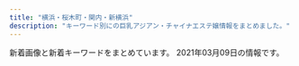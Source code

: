 ```yaml
---
title: "横浜・桜木町・関内・新横浜"
description: "キーワード別にの巨乳アジアン・チャイナエステ嬢情報をまとめました。"
---
```


新着画像と新着キーワードをまとめています。
2021年03月09日の情報です。

<DmmAffiliateIns />
<KeywordTable
  shops={
    [
    {
        "keywords": {
            "85": 6,
            "D": 42,
            "86": 42,
            "C": 34,
            "87": 12
        },
        "url": "https://dear.xyz.mn/",
        "img_links": [
            "https://dear.xyz.mn/photos/sites/33/2021/01/2021010915471930.jpeg",
            "https://dear.xyz.mn/images/ac04.jpg",
            "https://dear.xyz.mn/photos/sites/33/2020/12/2020120212565938.jpeg",
            "https://dear.xyz.mn/photos/sites/33/2020/12/2020122818210498.jpeg",
            "https://dear.xyz.mn/photos/sites/33/2020/12/2020122322560396.jpeg",
            "https://dear.xyz.mn/photos/sites/33/2020/11/2020111223021793.jpeg",
            "https://dear.xyz.mn/photos/sites/33/2021/01/2021011021134018.jpeg",
            "https://dear.xyz.mn/photos/sites/33/2021/01/2021011914494134.jpeg",
            "https://dear.xyz.mn/photos/sites/33/2021/02/2021022614331675.jpeg",
            "https://dear.xyz.mn/images/top.png",
            "https://dear.xyz.mn/photos/sites/33/2021/02/2021022716421267.jpeg",
            "https://dear.xyz.mn/photos/sites/33/2020/11/2020110413285923.jpeg",
            "https://dear.xyz.mn/images/ac01.jpg",
            "https://dear.xyz.mn/images/sp_top.jpg",
            "https://dear.xyz.mn/images/ac05.jpg",
            "https://dear.xyz.mn/images/ac02.jpg"
        ],
        "station": "JR\u95a2\u5185\u99c5\u5317\u53e3",
        "name": "Dear"
    },
    {
        "img_links": [
            "http://sweety-est.info/images/news.png",
            "http://sweety-est.info/images/top.png",
            "http://sweety-est.info/images/cg06.jpg",
            "http://sweety-est.info/images/staff_s.png",
            "http://sweety-est.info/images/cg04.jpg",
            "http://sweety-est.info/images/precau.png",
            "http://sweety-est.info/images/evetop.png",
            "http://sweety-est.info/images/sruru.jpg"
        ],
        "url": "http://sweety-est.info/",
        "keywords": {
            "D": 3,
            "E": 3,
            "86": 6
        },
        "station": "\u30bb\u30f3\u30bf\u30fc\u5357\u99c51\u756a\u51fa\u53e3",
        "name": "\u5b66\u5712"
    },
    {
        "keywords": {
            "D": 26,
            "86": 6,
            "87": 20
        },
        "img_links": [
            "http://www.sunflower-kannai.com/images/info.jpg",
            "http://www.sunflower-kannai.com/files/022-02.jpg",
            "http://www.sunflower-kannai.com/images/slider02.jpg",
            "http://www.sunflower-kannai.com/files/033-02.jpg",
            "http://www.sunflower-kannai.com/files/013-02.jpg",
            "http://www.sunflower-kannai.com/files/004.jpg",
            "http://www.sunflower-kannai.com/files/003-02.jpg",
            "http://www.sunflower-kannai.com/files/026.jpg",
            "http://www.sunflower-kannai.com/files/028.jpg",
            "http://www.sunflower-kannai.com/files/006.jpg",
            "http://www.sunflower-kannai.com/files/013.jpg",
            "http://www.sunflower-kannai.com/files/034.jpg",
            "http://www.sunflower-kannai.com/images/staff_t.jpg",
            "http://www.sunflower-kannai.com/images/slider04.jpg",
            "http://www.sunflower-kannai.com/images/slider03.jpg",
            "http://www.sunflower-kannai.com/files/023.jpg",
            "http://www.sunflower-kannai.com/images/interior_t.jpg",
            "http://www.sunflower-kannai.com/images/sys4.jpg",
            "http://www.sunflower-kannai.com/files/004-02.jpg",
            "http://www.sunflower-kannai.com/files/020.jpg",
            "http://www.sunflower-kannai.com/files/006-02.jpg",
            "http://www.sunflower-kannai.com/images/slider05.jpg",
            "http://www.sunflower-kannai.com/files/003.jpg",
            "http://www.sunflower-kannai.com/images/faq_t.jpg",
            "http://www.sunflower-kannai.com/files/020-02.jpg",
            "http://www.sunflower-kannai.com/images/slider01.jpg",
            "http://www.sunflower-kannai.com/files/028-02.jpg",
            "http://www.sunflower-kannai.com/images/slider06.jpg",
            "http://www.sunflower-kannai.com/images/ta.jpg",
            "http://www.sunflower-kannai.com/images/tre.jpg",
            "http://www.sunflower-kannai.com/images/sys1.jpg",
            "http://www.sunflower-kannai.com/images/slider08.jpg",
            "http://www.sunflower-kannai.com/files/034-02.jpg",
            "http://www.sunflower-kannai.com/files/022.jpg",
            "http://www.sunflower-kannai.com/images/news.jpg",
            "http://www.sunflower-kannai.com/files/011.jpg",
            "http://www.sunflower-kannai.com/images/int3.jpg",
            "http://www.sunflower-kannai.com/files/011-02.jpg",
            "http://www.sunflower-kannai.com/images/int1.jpg",
            "http://www.sunflower-kannai.com/images/head.jpg",
            "http://www.sunflower-kannai.com/images/faq.jpg",
            "http://www.sunflower-kannai.com/images/staffback.jpg",
            "http://www.sunflower-kannai.com/images/slider09.jpg",
            "http://www.sunflower-kannai.com/files/023-02.jpg",
            "http://www.sunflower-kannai.com/images/int2.jpg",
            "http://www.sunflower-kannai.com/images/sys2.jpg",
            "http://www.sunflower-kannai.com/files/014.jpg",
            "http://www.sunflower-kannai.com/images/ac1.jpg",
            "http://www.sunflower-kannai.com/images/sys3.jpg",
            "http://www.sunflower-kannai.com/images/slider07.jpg",
            "http://www.sunflower-kannai.com/files/014-02.jpg",
            "http://www.sunflower-kannai.com/files/026-02.jpg",
            "http://www.sunflower-kannai.com/files/033.jpg"
        ],
        "name": "Sunflower\uff5e\u30b5\u30f3\u30d5\u30e9\u30ef\u30fc\uff5e",
        "url": "http://www.sunflower-kannai.com/",
        "station": "JR\u95a2\u5185\u99c5\u5317\u53e3"
    },
    {
        "url": "http://coco5.rankuens.com/",
        "keywords": {
            "89": 2,
            "D": 3,
            "90": 1
        },
        "name": "COCO5",
        "img_links": [
            "http://coco5.rankuens.com/css/c03.png",
            "http://coco5.rankuens.com/css/nav/nav-004.png",
            "http://coco5.rankuens.com/css/nav/nav-003.png",
            "http://coco5.rankuens.com/css/nav/nav-001.png",
            "http://coco5.rankuens.com/css/tel.png",
            "http://coco5.rankuens.com/css/topbottom.png",
            "http://coco5.rankuens.com/css/nav/nav-002.png",
            "http://coco5.rankuens.com/css/nav/nav-006.png",
            "http://coco5.rankuens.com/css/staff/staff02.jpg",
            "http://coco5.rankuens.com/css/staff/staff01.jpg",
            "http://coco5.rankuens.com/css/staff/staff03.jpg",
            "http://coco5.rankuens.com/css/nav/nav-005.png"
        ],
        "station": "JR\u65b0\u6a2a\u6d5c\u99c5\u5317\u53e3"
    },
    {
        "keywords": {
            "85": 6,
            "86": 12,
            "D": 18
        },
        "img_links": [
            "https://ruby.jpn.mn/images/sp_tit_staff02.png",
            "https://ruby.jpn.mn/images/room4.jpg",
            "https://ruby.jpn.mn/images/sp_tit_new.png",
            "https://ruby.jpn.mn/images/sp_tit_staff01.png",
            "https://ruby.jpn.mn/images/maining.jpg",
            "https://ruby.jpn.mn/images/tit_therapist.png",
            "https://ruby.jpn.mn/images/img_tel.png",
            "https://ruby.jpn.mn/images/room2.jpg",
            "https://ruby.jpn.mn/images/room3.jpg",
            "https://ruby.jpn.mn/images/sp_top.jpg",
            "https://ruby.jpn.mn/photos/sites/26/2021/02/2021022705510682.jpg",
            "https://ruby.jpn.mn/photos/sites/26/2021/02/202102270551056.jpg",
            "https://ruby.jpn.mn/images/tit_new.png",
            "https://ruby.jpn.mn/images/room1.jpg",
            "https://ruby.jpn.mn/images/tit_staff02.png",
            "https://ruby.jpn.mn/images/sp_tit_therapist.png",
            "https://ruby.jpn.mn/images/top.jpg",
            "https://ruby.jpn.mn/photos/sites/26/2021/02/2021022707202972.jpg",
            "https://ruby.jpn.mn/images/tit_staff01.png"
        ],
        "name": "\u71e6\u71e6",
        "url": "https://ruby.jpn.mn/",
        "station": "JR\u6771\u795e\u5948\u5ddd\u99c5\u897f\u53e3"
    },
    {
        "name": "\u990a\u5fc3\u5802",
        "img_links": [
            "http://www.yoshindo.es-relax.info/images/info2.jpg",
            "http://www.yoshindo.es-relax.info/images/youko1.jpg",
            "http://www.yoshindo.es-relax.info/images/yui1.jpg",
            "http://www.yoshindo.es-relax.info/images/top-kpbar.png",
            "http://www.yoshindo.es-relax.info/images/topinfo.png",
            "http://www.yoshindo.es-relax.info/images/info4.jpg",
            "http://www.yoshindo.es-relax.info/images/arisu1.jpg",
            "http://www.yoshindo.es-relax.info/images/info6.jpg",
            "http://www.yoshindo.es-relax.info/images/info3.jpg",
            "http://www.yoshindo.es-relax.info/images/yuki1.jpg",
            "http://www.yoshindo.es-relax.info/images/info1.jpg",
            "http://www.yoshindo.es-relax.info/images/kaori1.jpg",
            "http://www.yoshindo.es-relax.info/images/info5.jpg",
            "http://www.yoshindo.es-relax.info/images/topbar.png",
            "http://www.yoshindo.es-relax.info/images/yuna1.jpg",
            "http://www.yoshindo.es-relax.info/images/sayuri1.jpg",
            "http://www.yoshindo.es-relax.info/images/topnews.png",
            "http://www.yoshindo.es-relax.info/images/sidebar-credit.png"
        ],
        "station": "\u53cd\u753a\u99c5",
        "keywords": {},
        "url": "http://www.yoshindo.es-relax.info/"
    },
    {
        "name": "\u60a0\u697d",
        "url": "http://www.awaspa-est.net/",
        "img_links": [
            "http://www.awaspa-est.net/images/girl.jpg",
            "http://www.awaspa-est.net/images/aki.jpg",
            "http://www.awaspa-est.net/images/left1.png",
            "http://www.awaspa-est.net/images/staff6.jpg",
            "http://www.awaspa-est.net/images/sizuka.jpg",
            "http://www.awaspa-est.net/images/aya.jpg",
            "http://www.awaspa-est.net/images/riri.jpg",
            "http://www.awaspa-est.net/images/miki.jpg"
        ],
        "keywords": {
            "85": 2,
            "86": 3
        },
        "station": "JR\u65b0\u6a2a\u6d5c\u99c5\u5317\u53e3"
    },
    {
        "url": "http://relacute.ies.bz/",
        "station": "JR\u4e2d\u5c71\u99c5\u5317\u53e3",
        "img_links": [
            "http://relacute.ies.bz/photos/sites/29/2020/12/2020120305165313.jpg",
            "http://relacute.ies.bz/images/top.jpg",
            "http://relacute.ies.bz/images/mobile.jpg",
            "http://relacute.ies.bz/photos/sites/29/2021/02/202102120805583.jpg",
            "http://relacute.ies.bz/photos/sites/29/2020/11/2020112204235072.jpg",
            "http://relacute.ies.bz/photos/sites/29/2021/01/202101180426140.jpg",
            "http://relacute.ies.bz/photos/sites/29/2020/12/2020122504261135.jpg",
            "http://kakure-yu.a2.webnavi.work/upload/sites/29/2021/03/2021030402170757.jpg",
            "http://relacute.ies.bz/images/room1.jpg",
            "http://relacute.ies.bz/images/room2.jpg",
            "http://relacute.ies.bz/images/s_staff.jpg",
            "http://relacute.ies.bz/photos/sites/29/2021/03/2021030402170757.jpg",
            "http://relacute.ies.bz/images/room3.jpg",
            "http://relacute.ies.bz/images/room4.jpg",
            "http://relacute.ies.bz/images/s_news.jpg",
            "http://relacute.ies.bz/photos/sites/29/2020/06/2020061906073550.jpg",
            "http://relacute.ies.bz/photos/sites/29/2020/10/2020101804232462.jpg"
        ],
        "name": "RelaCute \u30ea\u30e9\u30ad\u30e5\u30fc\u30c8",
        "keywords": {
            "E": 2,
            "87": 3,
            "C": 1,
            "82": 1,
            "86": 1,
            "D": 5,
            "85": 3
        }
    },
    {
        "keywords": {},
        "station": "JR\u65b0\u6a2a\u6d5c\u99c58\u756a\u51fa\u53e3",
        "name": "IRIS",
        "url": "http://xn--cckubj6bwie8h7e.net/",
        "img_links": [
            "http://xn--cckubj6bwie8h7e.net/images/header3.png",
            "http://xn--cckubj6bwie8h7e.net/images/line.png",
            "http://xn--cckubj6bwie8h7e.net/images/home.png",
            "http://xn--cckubj6bwie8h7e.net/images/main-sp.jpg",
            "http://xn--cckubj6bwie8h7e.net/images/esthe6.jpg",
            "http://xn--cckubj6bwie8h7e.net/images/staff.png",
            "http://xn--cckubj6bwie8h7e.net/images/r3.jpg",
            "http://xn--cckubj6bwie8h7e.net/images/facebook.png",
            "http://xn--cckubj6bwie8h7e.net/images/esthe3.jpg",
            "http://xn--cckubj6bwie8h7e.net/images/esthe2.jpg",
            "http://xn--cckubj6bwie8h7e.net/images/google_plus.png",
            "http://xn--cckubj6bwie8h7e.net/images/r1.jpg",
            "http://xn--cckubj6bwie8h7e.net/link/menlog.jpg",
            "http://xn--cckubj6bwie8h7e.net/images/cg05.jpg",
            "http://xn--cckubj6bwie8h7e.net/images/clear.png",
            "http://xn--cckubj6bwie8h7e.net/images/footer-l.png",
            "http://xn--cckubj6bwie8h7e.net/images/r2.jpg",
            "http://xn--cckubj6bwie8h7e.net/images/esthe7.jpg",
            "http://xn--cckubj6bwie8h7e.net/images/flower.png",
            "http://xn--cckubj6bwie8h7e.net/images/link.png",
            "http://xn--cckubj6bwie8h7e.net/images/esthe4.jpg",
            "http://xn--cckubj6bwie8h7e.net/images/cg02.jpg",
            "http://xn--cckubj6bwie8h7e.net/images/cg04.jpg",
            "http://xn--cckubj6bwie8h7e.net/images/footer-r.png",
            "http://xn--cckubj6bwie8h7e.net/images/cg01.jpg",
            "http://xn--cckubj6bwie8h7e.net/images/main1.jpg",
            "http://xn--cckubj6bwie8h7e.net/images/twitter.png",
            "http://xn--cckubj6bwie8h7e.net/images/cg03.jpg",
            "http://xn--cckubj6bwie8h7e.net/images/esthe1.jpg",
            "http://xn--cckubj6bwie8h7e.net/images/r4.jpg"
        ]
    },
    {
        "name": "\u30c9\u30ad\u30c9\u30ad\u30cf\u30cb\u30fc",
        "keywords": {
            "D": 16,
            "87": 12,
            "86": 4
        },
        "url": "http://www.dokidoki.iesjp.com/",
        "station": "JR\u6771\u795e\u5948\u5ddd\u99c5\u897f\u53e3",
        "img_links": [
            "http://www.dokidoki.iesjp.com/photo_news/upimg/404596025f3e29a25e_1.jpg",
            "http://www.dokidoki.iesjp.com/photo_news/upimg/52590602a0e1f6175b_0.jpg",
            "http://www.dokidoki.iesjp.com/files/003.jpg",
            "http://www.dokidoki.iesjp.com/files/001.jpg",
            "http://www.dokidoki.iesjp.com/files/005.jpg",
            "http://www.dokidoki.iesjp.com/photo_news/upimg/85753603ca2b9304f2_1.jpg",
            "http://www.dokidoki.iesjp.com/files/006.jpg"
        ]
    },
    {
        "name": "37\u2103",
        "keywords": {
            "D": 10
        },
        "url": "http://massage-esthe.blue/",
        "station": "\u30bb\u30f3\u30bf\u30fc\u5317\u99c5",
        "img_links": [
            "http://massage-esthe.blue/img/st3.jpg",
            "http://massage-esthe.blue/img/r4.jpg",
            "http://massage-esthe.blue/img/sta3.jpg",
            "http://massage-esthe.blue/img/root.jpg",
            "http://massage-esthe.blue/img/a2.jpg",
            "http://massage-esthe.blue/img/rect.jpg",
            "http://massage-esthe.blue/img/st1.jpg",
            "http://massage-esthe.blue/img/sta5.jpg",
            "http://massage-esthe.blue/img/st2.jpg",
            "http://massage-esthe.blue/img/sta8.jpg",
            "http://massage-esthe.blue/img/st10.jpg",
            "http://massage-esthe.blue/img/st12.jpg",
            "http://massage-esthe.blue/img/sta10.jpg",
            "http://massage-esthe.blue/img/st11.jpg",
            "http://massage-esthe.blue/img/st9.jpg",
            "http://massage-esthe.blue/img/st5.jpg",
            "http://massage-esthe.blue/img/a1.jpg",
            "http://massage-esthe.blue/img/a3.jpg",
            "http://massage-esthe.blue/img/a5.jpg",
            "http://massage-esthe.blue/img/top.jpg",
            "http://massage-esthe.blue/img/stat.jpg",
            "http://massage-esthe.blue/img/r1.jpg",
            "http://massage-esthe.blue/img/lint.jpg",
            "http://massage-esthe.blue/img/sta6.jpg",
            "http://massage-esthe.blue/img/st8.jpg",
            "http://massage-esthe.blue/img/syst.jpg",
            "http://massage-esthe.blue/img/sta1.jpg",
            "http://massage-esthe.blue/img/bb.png",
            "http://massage-esthe.blue/img/fla.jpg",
            "http://massage-esthe.blue/img/r2.jpg",
            "http://massage-esthe.blue/img/acct.jpg",
            "http://massage-esthe.blue/img/no.png",
            "http://massage-esthe.blue/img/a6.jpg",
            "http://massage-esthe.blue/img/sta12.jpg",
            "http://massage-esthe.blue/img/sta2.jpg",
            "http://massage-esthe.blue/img/stal.png",
            "http://massage-esthe.blue/img/st6.jpg",
            "http://massage-esthe.blue/img/a4.jpg",
            "http://massage-esthe.blue/img/r3.jpg"
        ]
    },
    {
        "img_links": [
            "https://kannai-mensesthe.com/icon/facebook.png",
            "https://kannai-mensesthe.com/room/esthe3.jpg",
            "https://kannai-mensesthe.com/room/2-s.jpg",
            "https://hamamatsucho-esthe.work/icon/google_plus.png",
            "https://kannai-mensesthe.com/2019/12/03/risa-s1.jpg",
            "https://kannai-mensesthe.com/icon/google_plus.png",
            "https://kannai-mensesthe.com/room/3-l.jpg",
            "https://kannai-mensesthe.com/room/2-l.jpg",
            "https://kannai-mensesthe.com/button/home.png",
            "https://kannai-mensesthe.com/images/main-sp.jpg",
            "https://kannai-mensesthe.com/room/esthe1.jpg",
            "https://kannai-mensesthe.com/images/footer-l.png",
            "https://hamamatsucho-esthe.work/icon/line.png",
            "https://kannai-mensesthe.com/room/esthe2.jpg",
            "https://kannai-mensesthe.com/icon/line.png",
            "https://kannai-mensesthe.com/staff/sora-l1.jpg",
            "https://kannai-mensesthe.com/images/clear.png",
            "http://kannai-mensesthe.com/images/flower.png",
            "https://kannai-mensesthe.com/2019/11/10/1.jpg",
            "https://kannai-mensesthe.com/staff/risa-s1.jpg",
            "https://kannai-mensesthe.com/staff/mika-s1.jpg",
            "https://kannai-mensesthe.com/staff/risa-l1.jpg",
            "https://kannai-mensesthe.com/staff/sora-s1.jpg",
            "https://hamamatsucho-esthe.work/icon/twitter.png",
            "https://kannai-mensesthe.com/images/flower.png",
            "https://kannai-mensesthe.com/icon/twitter.png",
            "https://kannai-mensesthe.com/button/blog.png",
            "https://kannai-mensesthe.com/staff/koko-l1.jpg",
            "https://kannai-mensesthe.com/staff/haru-s1.jpg",
            "https://kannai-mensesthe.com/staff/koko-s1.jpg",
            "https://kannai-mensesthe.com/room/1-l.jpg",
            "https://kannai-mensesthe.com/staff/mika-l1.jpg",
            "https://kannai-mensesthe.com/staff/haru-l1.jpg",
            "https://hamamatsucho-esthe.work/icon/facebook.png",
            "https://kannai-mensesthe.com/room/4-s.jpg",
            "https://kannai-mensesthe.com/room/3-s.jpg",
            "https://kannai-mensesthe.com/images/main1.jpg",
            "https://kannai-mensesthe.com//images/footer-r.png",
            "https://kannai-mensesthe.com/room/1-s.jpg",
            "https://kannai-mensesthe.com/staff/maki-s1.jpg",
            "https://kannai-mensesthe.com/button/staff.png",
            "https://kannai-mensesthe.com/room/4-l.jpg",
            "https://kannai-mensesthe.com/staff/maki-l1.jpg"
        ],
        "keywords": {
            "90": 28,
            "88": 14
        },
        "station": "JR\u95a2\u5185\u99c5",
        "url": "http://kannai-mensesthe.com/",
        "name": "Olive"
    },
    {
        "station": "JR\u6771\u795e\u5948\u5ddd\u99c5\u897f\u53e3",
        "name": "\u7652\u3057\u306e\u697d\u5712",
        "keywords": {
            "85": 1,
            "C": 7,
            "D": 2,
            "86": 1,
            "82": 7
        },
        "img_links": [
            "http://www.ipuyvyta.xyz/uploads/201113/1-2011131413242P.jpg",
            "http://www.ipuyvyta.xyz/uploads/200324/1-20032415352ab.jpg",
            "http://www.ipuyvyta.xyz/uploads/200103/1-2001031G131213.jpg",
            "http://www.ipuyvyta.xyz/uploads/201016/1-201016155304955.jpg",
            "http://www.ipuyvyta.xyz/uploads/200527/1-20052G310025O.jpg",
            "http://www.ipuyvyta.xyz/uploads/201117/1-20111G24541418.jpg",
            "http://www.ipuyvyta.xyz/uploads/210128/1-21012Q351103P.jpg",
            "http://www.ipuyvyta.xyz/picture/room1.jpg",
            "http://www.ipuyvyta.xyz/picture/room3.jpg",
            "http://www.ipuyvyta.xyz/uploads/200103/1-2001031G10c34.jpg",
            "http://www.ipuyvyta.xyz/picture/s1.jpg",
            "http://www.ipuyvyta.xyz/uploads/200324/1-200324153552608.jpg",
            "http://www.ipuyvyta.xyz/uploads/190806/1-1ZP61F113Z0.jpg",
            "http://www.ipuyvyta.xyz/uploads/210128/1-21012Q3504A53.jpg",
            "http://www.ipuyvyta.xyz/picture/relax.jpg",
            "http://www.ipuyvyta.xyz/picture/room2.jpg",
            "http://www.ipuyvyta.xyz/picture/top.png",
            "http://www.ipuyvyta.xyz/uploads/201113/1-2011131412332R.jpg",
            "http://www.ipuyvyta.xyz/picture/mobile.jpg",
            "http://www.ipuyvyta.xyz/picture/s_staff.jpg",
            "http://www.ipuyvyta.xyz/uploads/190522/1-1Z52215030T15.jpg",
            "http://www.ipuyvyta.xyz/uploads/200103/1-2001031G043127.jpg",
            "http://www.ipuyvyta.xyz/picture/s_pick.png",
            "http://www.ipuyvyta.xyz/uploads/201016/1-201016155320S7.jpg",
            "http://www.ipuyvyta.xyz/uploads/190705/1-1ZF5141109322.jpg",
            "http://www.ipuyvyta.xyz/picture/room4.jpg",
            "http://www.ipuyvyta.xyz/picture/s_news.png",
            "http://www.ipuyvyta.xyz/uploads/200527/1-20052G30953430.jpg",
            "http://www.ipuyvyta.xyz/picture/s3.jpg",
            "http://www.ipuyvyta.xyz/uploads/201117/1-20111G24513940.jpg"
        ],
        "url": "http://www.ipuyvyta.xyz/"
    },
    {
        "station": "JR\u6771\u795e\u5948\u5ddd\u99c5",
        "name": "\u30ec\u30a4\u30f3\u30dc\u30fc\u8679",
        "url": "http://www.sh-riraku113.xyz/",
        "keywords": {
            "C": 14
        },
        "img_links": [
            "http://www.sh-riraku113.xyz/static/picture/top.png",
            "http://www.sh-riraku113.xyz/static/picture/tit-infor.png",
            "http://www.sh-riraku113.xyz/static/picture/info.png",
            "http://www.sh-riraku113.xyz/static/picture/room3.png",
            "http://www.sh-riraku113.xyz/static/picture/tite-staff.png",
            "http://www.sh-riraku113.xyz/static/picture/tit-pick.png",
            "http://www.sh-riraku113.xyz/static/picture/infor.png",
            "http://www.sh-riraku113.xyz/static/picture/tit-new.png",
            "http://www.sh-riraku113.xyz/static/picture/room4.png",
            "http://www.sh-riraku113.xyz/uploads/201005/1-2010051615301I.jpg",
            "http://www.sh-riraku113.xyz/static/picture/tit-gat.png",
            "http://www.sh-riraku113.xyz/static/picture/room2.png",
            "http://www.sh-riraku113.xyz/uploads/201005/1-201005161513F8.jpg",
            "http://www.sh-riraku113.xyz/static/picture/room1.png",
            "http://www.sh-riraku113.xyz/uploads/201005/1-201005161500127.jpg",
            "http://www.sh-riraku113.xyz/uploads/201005/1-201005161544K5.jpg"
        ]
    },
    {
        "url": "http://www.lavender.esjoho.com/",
        "keywords": {
            "D": 12,
            "\u30bb\u30af\u30b7\u30fc": 1,
            "E": 1,
            "86": 4,
            "88": 1,
            "87": 8
        },
        "img_links": [
            "http://www.lavender.esjoho.com/sp/images/interior_t.jpg",
            "http://www.lavender.esjoho.com/sp/images/footer.jpg",
            "http://www.lavender.esjoho.com/images/news.jpg",
            "http://www.lavender.esjoho.com/images/rec2.png",
            "http://www.lavender.esjoho.com/images/sm.jpg",
            "http://www.lavender.esjoho.com/images/sys3.png",
            "http://www.lavender.esjoho.com/files/032.jpg",
            "http://www.lavender.esjoho.com/images/ta.jpg",
            "http://www.lavender.esjoho.com/images/staff_t.png",
            "http://www.lavender.esjoho.com/images/link_t.png",
            "http://www.lavender.esjoho.com/sp/images/time.jpg",
            "http://www.lavender.esjoho.com/files/024.jpg",
            "http://www.lavender.esjoho.com/files/039.jpg",
            "http://www.lavender.esjoho.com/sp/images/head.jpg",
            "http://www.lavender.esjoho.com/images/int1.png",
            "http://www.lavender.esjoho.com/images/line.png",
            "http://www.lavender.esjoho.com/files/029.jpg",
            "http://www.lavender.esjoho.com/images/sys2.png",
            "http://www.lavender.esjoho.com/files/044.jpg",
            "http://www.lavender.esjoho.com/files/049.jpg",
            "http://www.lavender.esjoho.com/sp/images/newsb.jpg",
            "http://www.lavender.esjoho.com/sp/menu/top.jpg",
            "http://www.lavender.esjoho.com/sp/menu/interior.jpg",
            "http://www.lavender.esjoho.com/files/038.jpg",
            "http://www.lavender.esjoho.com/files/019.jpg",
            "http://www.lavender.esjoho.com/images/int2.png",
            "http://www.lavender.esjoho.com/sp/images/news.jpg",
            "http://www.lavender.esjoho.com/sp/images/topgirl.jpg",
            "http://www.lavender.esjoho.com/sp/menu/staff.jpg",
            "http://www.lavender.esjoho.com/sp/images/top.jpg",
            "http://www.lavender.esjoho.com/images/rec1.png",
            "http://www.lavender.esjoho.com/sp/images/pc.jpg",
            "http://www.lavender.esjoho.com/files/048.jpg",
            "http://www.lavender.esjoho.com/images/interior_t.png",
            "http://www.lavender.esjoho.com/files/043.jpg",
            "http://www.lavender.esjoho.com/images/head.jpg",
            "http://www.lavender.esjoho.com/files/047.jpg",
            "http://www.lavender.esjoho.com/images/mobile.jpg",
            "http://www.lavender.esjoho.com/images/concept.jpg",
            "http://www.lavender.esjoho.com/files/016.jpg",
            "http://www.lavender.esjoho.com/files/045.jpg",
            "http://www.lavender.esjoho.com/sp/images/staff_t.jpg",
            "http://www.lavender.esjoho.com/sp/images/tel.jpg"
        ],
        "station": "JR\u6771\u795e\u5948\u5ddd\u99c5\u897f\u53e3",
        "name": "\u672a\u6765"
    },
    {
        "keywords": {},
        "name": "\u30de\u30a4\u30de\u30ea\u30e4",
        "img_links": [
            "http://r-relax.info/images/index_04.jpg",
            "http://r-relax.info/images/r02.jpg",
            "http://r-relax.info/images/r05.jpg",
            "http://r-relax.info/images/rec.jpg",
            "http://r-relax.info/images/index_13.jpg",
            "http://r-relax.info/images/r04.jpg",
            "http://r-relax.info/girl/01a.jpg",
            "http://r-relax.info/images/r06.jpg",
            "http://r-relax.info/images/staff_09.jpg",
            "http://r-relax.info/images/index_03.jpg",
            "http://r-relax.info/girl/02a.jpg",
            "http://r-relax.info/images/r03.jpg",
            "http://r-relax.info/girl/05.jpg",
            "http://r-relax.info/girl/03.jpg",
            "http://r-relax.info/girl/00.jpg",
            "http://r-relax.info/images/index_02.jpg",
            "http://r-relax.info/images/index_01.jpg",
            "http://r-relax.info/images/index_17.jpg",
            "http://r-relax.info/images/sub_12.jpg",
            "http://r-relax.info/images/index_05.jpg",
            "http://r-relax.info/images/index_12.jpg",
            "http://r-relax.info/images/info.jpg",
            "http://r-relax.info/girl/01.jpg",
            "http://r-relax.info/girl/09.jpg",
            "http://r-relax.info/images/rec_09.jpg",
            "http://r-relax.info/images/index_18.jpg",
            "http://r-relax.info/girl/03a.jpg",
            "http://r-relax.info/images/info_09.jpg",
            "http://r-relax.info/images/index_07.jpg",
            "http://r-relax.info/images/index_06.jpg",
            "http://r-relax.info/girl/02.jpg",
            "http://r-relax.info/girl/05a.jpg",
            "http://r-relax.info/girl/04.jpg",
            "http://r-relax.info/images/r01.jpg",
            "http://r-relax.info/images/sys_09.jpg",
            "http://r-relax.info/girl/04a.jpg"
        ],
        "url": "http://r-relax.info/",
        "station": "JR\u65b0\u6a2a\u6d5c\u99c5"
    },
    {
        "img_links": [
            "http://www.rose-color.info/public/image/20210204/20210204004224_97903.png",
            "http://www.rose-color.info/public/image/20190509/20190509140935_98972.jpg",
            "http://www.rose-color.info/public/image/20190509/20190509151815_26133.jpg",
            "http://www.rose-color.info/public/image/20190517/20190517212453_15511.jpg",
            "http://www.rose-color.info/public/image/20190509/20190509145858_80062.jpg",
            "http://www.rose-color.info/img/gback.jpg",
            "http://www.rose-color.info/public/image/20201007/20201007120913_18836.jpg",
            "http://www.rose-color.info/public/image/20190509/20190509145904_79944.jpg",
            "http://www.rose-color.info/public/image/20201210/20201210130347_71702.png",
            "http://www.rose-color.info/public/image/20210126/20210126011220_75981.png",
            "http://www.rose-color.info/public/image/20190517/20190517212433_70632.jpg",
            "http://www.rose-color.info/img/link2.jpg",
            "http://www.rose-color.info/public/image/20190922/20190922200505_21149.jpeg",
            "http://www.rose-color.info/public/image/20200417/20200417025857_20118.png",
            "http://www.rose-color.info/public/image/20190924/20190924151957_88257.jpg",
            "http://www.rose-color.info/public/image/20210222/20210222102101_83200.png",
            "http://www.rose-color.info/public/image/20190509/20190509151145_51237.jpg",
            "http://www.rose-color.info/public/image/20190509/20190509160519_55359.jpg",
            "http://www.rose-color.info/public/image/20200624/20200624132622_25845.jpg",
            "http://www.rose-color.info/img/gtop.jpg",
            "http://www.rose-color.info/public/image/20190509/20190509140913_93259.jpg",
            "http://www.rose-color.info/public/image/20201014/20201014160847_32283.jpg",
            "http://www.rose-color.info/public/image/20191025/20191025151602_11534.jpg",
            "http://www.rose-color.info/public/image/20190509/20190509151712_73273.jpg",
            "http://www.rose-color.info/public/image/20201107/20201107123935_72522.png",
            "http://www.rose-color.info/img/koko.png",
            "http://www.rose-color.info/public/image/20190509/20190509150319_28745.jpg",
            "http://www.rose-color.info/public/image/20190922/20190922200457_51255.jpeg",
            "http://www.rose-color.info/img/link1.jpg",
            "http://www.rose-color.info/public/image/20190819/20190819122724_17981.png",
            "http://www.rose-color.info/public/image/20201020/20201020184710_30595.png",
            "http://www.rose-color.info/img/sys.jpg",
            "http://www.rose-color.info/public/image/20201130/20201130144441_16819.jpg",
            "http://www.rose-color.info/public/image/20190509/20190509140857_11715.jpg",
            "http://www.rose-color.info/public/image/20190509/20190509145318_30201.jpg",
            "http://www.rose-color.info/public/image/20201113/20201113005050_58373.png",
            "http://www.rose-color.info/public/image/20190509/20190509140925_63726.jpg",
            "http://www.rose-color.info/public/image/20190509/20190509145323_81608.jpg",
            "http://www.rose-color.info/public/image/20201009/20201009005900_97376.jpg",
            "http://www.rose-color.info/public/image/20210224/20210224003309_92092.jpg",
            "http://www.rose-color.info/public/image/20190509/20190509150501_74550.jpg"
        ],
        "station": "JR\u65b0\u6a2a\u6d5c\u99c5\u5317\u53e3",
        "name": "Rose Color\uff5e\u30ed\u30fc\u30ba\u30ab\u30e9\u30fc\uff5e",
        "keywords": {
            "85": 18,
            "F": 3,
            "87": 30,
            "86": 37,
            "E": 6,
            "C": 61,
            "89": 3,
            "D": 18
        },
        "url": "http://www.rose-color.info/"
    },
    {
        "url": "http://iroha.space/",
        "keywords": {
            "C": 7
        },
        "name": "Honey honey",
        "img_links": [
            "http://iroha.space/_src/51086078/slider1.jpg",
            "http://iroha.space/_src/51086149/navi_02.jpg",
            "http://iroha.space/_src/51086081/navi_01.jpg",
            "http://iroha.space/_src/51086114/sign.png",
            "http://iroha.space/_src/51086366/wechatimg2294_20201217123431959.jpg",
            "http://iroha.space/_src/51086351/wechatimg2289_20201217123431920.jpg",
            "http://iroha.space/_src/51086122/sign.png",
            "http://iroha.space/_src/51086373/wechatimg2289_20201217123431920.jpg",
            "http://iroha.space/_src/51086085/navi_04.jpg",
            "http://iroha.space/_src/51086360/wechatimg2504.jpg",
            "http://iroha.space/_src/51086080/slider3.jpg",
            "http://iroha.space/_src/51086150/navi_03.jpg",
            "http://iroha.space/_src/51086163/22.jpg",
            "http://iroha.space/_src/51086087/navi_03.jpg",
            "http://iroha.space/_src/51086367/wechatimg2294_20201217123431959.jpg",
            "http://iroha.space/_src/51086375/line3.jpg",
            "http://iroha.space/_src/51086153/navi_06.jpg",
            "http://iroha.space/_src/51086112/line3.jpg",
            "http://iroha.space/_src/51086361/line3.jpg",
            "http://iroha.space/_src/51086132/sign.png",
            "http://iroha.space/_src/51086234/zian.png",
            "http://iroha.space/_src/51086364/line3.jpg",
            "http://iroha.space/_src/51086293/line3.jpg",
            "http://iroha.space/_src/51086089/navi_05.jpg",
            "http://iroha.space/_src/51086371/line3.jpg",
            "http://iroha.space/_src/51086368/line3.jpg",
            "http://iroha.space/_src/51086152/navi_05.jpg",
            "http://iroha.space/_src/51086232/zian.png",
            "http://iroha.space/_src/51086156/2.jpg",
            "http://iroha.space/_src/51086374/wechatimg2289_20201217123431920.jpg",
            "http://iroha.space/_src/51086100/slider4.jpg",
            "http://iroha.space/_src/51086154/1.jpg",
            "http://iroha.space/_src/51086140/sign.png",
            "http://iroha.space/_src/51086165/44.jpg",
            "http://iroha.space/_src/51086110/line3.jpg",
            "http://iroha.space/_src/51086091/navi_06.jpg",
            "http://iroha.space/_src/51086355/wechatimg2504.jpg",
            "http://iroha.space/_src/51086158/3.jpg",
            "http://iroha.space/_src/51086083/navi_02.jpg",
            "http://iroha.space/_src/51086148/navi_01.jpg",
            "http://iroha.space/_src/51086164/33.jpg",
            "http://iroha.space/_src/51086151/navi_04.jpg",
            "http://iroha.space/_src/51086101/slider6.jpg",
            "http://iroha.space/_src/51086230/zian.png",
            "http://iroha.space/_src/51086162/11.jpg",
            "http://iroha.space/_src/51086275/zian.png",
            "http://iroha.space/_src/51086354/wechatimg2504.jpg",
            "http://iroha.space/_src/51086102/sign.png",
            "http://iroha.space/_src/51086359/wechatimg2504.jpg",
            "http://iroha.space/_src/51086166/55.jpg",
            "http://iroha.space/_src/51086357/line3.jpg",
            "http://iroha.space/_src/51086079/slider2.jpg",
            "http://iroha.space/_src/51086298/wechatimg2294_20201217123431959.jpg"
        ],
        "station": "\u5b50\u5b89\u99c5"
    },
    {
        "name": "\u30a2\u30ed\u30de\u30db\u30fc\u30e0",
        "img_links": [
            "http://xn--vckg5a5c7c8c1czd.xyz/img/nav-002.png",
            "http://xn--vckg5a5c7c8c1czd.xyz/img/cg05.png",
            "http://xn--vckg5a5c7c8c1czd.xyz/img/nav-003.png",
            "http://xn--vckg5a5c7c8c1czd.xyz/img/tel.png",
            "http://xn--vckg5a5c7c8c1czd.xyz/img/nav-005.png",
            "http://xn--vckg5a5c7c8c1czd.xyz/img/cg02.png",
            "http://xn--vckg5a5c7c8c1czd.xyz/img/nav-001.png",
            "http://xn--vckg5a5c7c8c1czd.xyz/img/a4.jpg",
            "http://xn--vckg5a5c7c8c1czd.xyz/img/a5.jpg",
            "http://xn--vckg5a5c7c8c1czd.xyz/img/no.png",
            "http://xn--vckg5a5c7c8c1czd.xyz/img/a2.jpg",
            "http://xn--vckg5a5c7c8c1czd.xyz/img/cg01.png",
            "http://xn--vckg5a5c7c8c1czd.xyz/img/top01.png",
            "http://xn--vckg5a5c7c8c1czd.xyz/img/a6.jpg",
            "http://xn--vckg5a5c7c8c1czd.xyz/img/a1.jpg",
            "http://xn--vckg5a5c7c8c1czd.xyz/img/cg06.png",
            "http://xn--vckg5a5c7c8c1czd.xyz/img/a3.jpg",
            "http://xn--vckg5a5c7c8c1czd.xyz/img/nav-004.png",
            "http://xn--vckg5a5c7c8c1czd.xyz/img/nav-006.png",
            "http://xn--vckg5a5c7c8c1czd.xyz/img/cg07.png",
            "http://xn--vckg5a5c7c8c1czd.xyz/img/cg08.png",
            "http://xn--vckg5a5c7c8c1czd.xyz/img/cg03.png"
        ],
        "keywords": {},
        "station": "\u30bb\u30f3\u30bf\u30fc\u5317\u99c5",
        "url": "http://xn--vckg5a5c7c8c1czd.xyz/"
    },
    {
        "img_links": [
            "http://relax-massage.pink/images/mainvisual_01.jpg",
            "http://relax-massage.pink/images/sys01.jpg",
            "http://relax-massage.pink/images/cg02.jpg",
            "http://relax-massage.pink/images/icon_new.png",
            "http://relax-massage.pink/images/mainvisual_02.jpg",
            "http://relax-massage.pink/images/head_interior.jpg",
            "http://relax-massage.pink/images/con01.jpg",
            "http://relax-massage.pink/images/sys03.jpg",
            "http://relax-massage.pink/images/trigger.jpg",
            "http://relax-massage.pink/images/con03.jpg",
            "http://relax-massage.pink/images/mainvisual_01_s.jpg",
            "http://relax-massage.pink/images/cg04.jpg",
            "http://relax-massage.pink/images/sw_tel.png",
            "http://relax-massage.pink/images/cg01.jpg",
            "http://relax-massage.pink/images/sw_home.png",
            "http://relax-massage.pink/images/sys02.jpg",
            "http://relax-massage.pink/images/con02.jpg",
            "http://relax-massage.pink/images/head_therapist.jpg",
            "http://relax-massage.pink/images/cg03.jpg",
            "http://relax-massage.pink/images/req_03.jpg",
            "http://relax-massage.pink/images/sns_9_pink.jpg"
        ],
        "url": "http://relax-massage.pink/",
        "name": "\u30a2\u30f3\u30b8\u30e5",
        "keywords": {},
        "station": "JR\u6771\u795e\u5948\u5ddd\u99c5\u897f\u53e3"
    },
    {
        "name": "\u7652\uff5e\u3044\u3084\u3057\uff5e",
        "img_links": [
            "http://www.est-baby.work/images/menu/staff.png",
            "http://www.est-baby.work/img/sizuka1.png",
            "http://www.est-baby.work/images/head.jpg",
            "http://www.est-baby.work/staff/nana.jpg",
            "http://www.est-baby.work/images/int2.jpg",
            "http://www.est-baby.work/images/koko_200x40.png",
            "http://www.est-baby.work/staff/koko.jpg",
            "http://www.est-baby.work/images/7.jpg",
            "http://www.est-baby.work/img/koko1.png",
            "http://www.est-baby.work/images/3.jpg",
            "http://www.est-baby.work/staff/sizuka.jpg",
            "http://www.est-baby.work/img/nana1.png",
            "http://www.est-baby.work/img/yuki1.png",
            "http://www.est-baby.work/images/8.jpg",
            "http://www.est-baby.work/images/sys2.jpg",
            "http://www.est-baby.work/staff/yuki.jpg",
            "http://www.est-baby.work/images/menu/top.png",
            "http://www.est-baby.work/images/int1.jpg",
            "http://www.est-baby.work/img/yuki2.png",
            "http://www.est-baby.work/images/1.jpg",
            "http://www.est-baby.work/images/staff_t.jpg",
            "http://www.est-baby.work/images/tr.jpg",
            "http://www.est-baby.work/images/news.jpg",
            "http://www.est-baby.work/img/kaori1.png",
            "http://www.est-baby.work/images/sys4.jpg",
            "http://www.est-baby.work/images/menu/interior.png",
            "http://www.est-baby.work/images/tgirl.jpg",
            "http://www.est-baby.work/images/sisu.jpg",
            "http://www.est-baby.work/images/sys3.jpg",
            "http://www.est-baby.work/staff/kaori.jpg",
            "http://www.est-baby.work/images/sys1.jpg",
            "http://www.est-baby.work/images/6.jpg",
            "http://www.est-baby.work/images/interior_t.jpg"
        ],
        "station": "\u65e5\u30ce\u51fa\u753a\u99c5",
        "url": "http://www.est-baby.work/",
        "keywords": {}
    },
    {
        "img_links": [
            "http://es-kannai.link/wp-content/themes/template-salon2/images/news-ttl.jpg",
            "http://es-kannai.link/wp-content/uploads/2017/09/IMG_3456.jpg",
            "http://es-kannai.link/wp-content/uploads/2017/09/IMG_3454.jpg",
            "http://es-kannai.link/wp-content/themes/template-salon2/images/m-info.png",
            "http://es-kannai.link/wp-content/uploads/2016/12/d.png",
            "http://es-kannai.link/wp-content/uploads/2017/09/IMG_3454-720x480.jpg",
            "http://es-kannai.link/wp-content/uploads/2017/09/IMG_3457.jpg",
            "http://es-kannai.link/wp-content/uploads/2016/12/dd.png",
            "http://es-kannai.link/wp-content/uploads/2016/12/aa.jpg",
            "http://es-kannai.link/wp-content/themes/template-salon2/images/main-img.jpg",
            "http://es-kannai.link/wp-content/uploads/2017/09/IMG_3457-720x480.jpg",
            "http://cdn.dino-es.com/images/logo/200x40DinoEs.png",
            "http://es-kannai.link/wp-content/uploads/2016/12/aaa.jpg",
            "http://es-kannai.link/wp-content/uploads/2017/09/IMG_3456-250x376.jpg",
            "http://es-kannai.link/wp-content/uploads/2016/12/vv.jpg",
            "http://es-kannai.link/wp-content/uploads/2016/12/vvv.png",
            "http://es-kannai.link/wp-content/themes/template-salon2/images/campaign-bnr.png",
            "http://es-kannai.link/wp-content/uploads/2017/09/IMG_3458.jpg",
            "http://es-kannai.link/wp-content/themes/template-salon2/images/newface-ttl.jpg",
            "http://es-kannai.link/wp-content/uploads/2016/12/v.jpg",
            "http://es-kannai.link/wp-content/uploads/2017/09/IMG_3457-250x376.jpg",
            "http://es-kannai.link/wp-content/uploads/2017/09/IMG_3456-720x480.jpg",
            "http://es-kannai.link/wp-content/uploads/2017/09/IMG_3458-720x480.jpg",
            "http://es-kannai.link/wp-content/uploads/2017/09/IMG_3454-250x376.jpg",
            "http://es-kannai.link/wp-content/uploads/2017/09/IMG_3458-250x376.jpg",
            "http://es-kannai.link/wp-content/uploads/2016/12/vvvv.png",
            "http://es-kannai.link/wp-content/uploads/2016/12/a.jpg",
            "http://es-kannai.link/wp-content/themes/template-salon2/images/info.png",
            "http://es-kannai.link/wp-content/uploads/2016/12/aaaa.jpg"
        ],
        "name": "Venus",
        "url": "http://es-kannai.link",
        "keywords": {},
        "station": "JR\u95a2\u5185\u99c5\u5357\u53e3"
    },
    {
        "keywords": {
            "86": 1,
            "C": 11,
            "85": 2,
            "D": 3,
            "84": 1
        },
        "name": "\u30c1\u30a7\u30ea\u30fc",
        "url": "http://sh-riraku31.xyz/",
        "img_links": [
            "http://sh-riraku31.xyz/uploads/201005/1-2010051J55CA.jpg",
            "http://sh-riraku31.xyz/uploads/201005/1-201005162052635.jpg",
            "http://sh-riraku31.xyz/uploads/201005/1-201005162114248.jpg",
            "http://sh-riraku31.xyz/templets/default/picture/s_news.jpg",
            "http://sh-riraku31.xyz/uploads/201005/1-2010051621224F.jpg",
            "http://sh-riraku31.xyz/uploads/201005/1-201005162101U5.jpg",
            "http://sh-riraku31.xyz/templets/default/picture/top1.jpg",
            "http://sh-riraku31.xyz/uploads/201005/1-2010051J6062Y.jpg",
            "http://sh-riraku31.xyz/uploads/allimg/180703/1-1PF3111J3201.png",
            "http://sh-riraku31.xyz/templets/default/picture/top.jpg",
            "http://sh-riraku31.xyz/uploads/201005/1-20100516201cK.jpg",
            "http://sh-riraku31.xyz/templets/default/picture/girl-z2.jpg",
            "http://sh-riraku31.xyz/templets/default/picture/staff01.jpg",
            "http://sh-riraku31.xyz/uploads/201005/1-201005162010396.jpg",
            "http://sh-riraku31.xyz/uploads/allimg/180629/1-1P629115504250.png",
            "http://sh-riraku31.xyz/templets/default/picture/girl-z1.jpg"
        ],
        "station": "JR\u6a2a\u6d5c\u99c5\u5317\u897f\u53e3"
    },
    {
        "name": "\u512a\u96c5\uff5e\u3086\u3046\u304c\uff5e",
        "img_links": [
            "http://yuga.estx.net/images/staff_12.jpg",
            "http://yuga.estx.net/images/main_16.jpg",
            "http://yuga.estx.net/images/main_03.jpg",
            "http://yuga.estx.net/staff/4/1.jpg",
            "http://yuga.estx.net/images/main_15.jpg",
            "http://yuga.estx.net/images/main_10.jpg",
            "http://yuga.estx.net/images/main_12.jpg",
            "http://yuga.estx.net/images/main_13.jpg",
            "http://yuga.estx.net/images/main_14.jpg",
            "http://yuga.estx.net/staff/3/1.jpg",
            "http://yuga.estx.net/images/main_05.jpg",
            "http://yuga.estx.net/images/staff_16.jpg",
            "http://yuga.estx.net/images/main_19.jpg",
            "http://yuga.estx.net/images/info_12.jpg",
            "http://yuga.estx.net/images/noimage.jpg",
            "http://yuga.estx.net/staff/1/1.jpg",
            "http://yuga.estx.net/images/main_08.jpg",
            "http://yuga.estx.net/staff/2/1.jpg",
            "http://yuga.estx.net/images/main_09.jpg",
            "http://yuga.estx.net/images/main_11.jpg",
            "http://yuga.estx.net/images/main_07.jpg",
            "http://yuga.estx.net/images/main_06.jpg"
        ],
        "station": "JR\u4e2d\u5c71\u99c5",
        "keywords": {},
        "url": "http://yuga.estx.net/"
    },
    {
        "station": "JR\u95a2\u5185\u99c5\u5357\u53e3",
        "url": "http://seirakuen.est.cm/",
        "img_links": [],
        "name": "\u8056\u697d\u5712",
        "keywords": {}
    },
    {
        "url": "http://www.aoitori.mesthe.com/",
        "name": "\u78a7\u3044\u9ce5",
        "keywords": {
            "86": 2,
            "88": 2,
            "D": 4,
            "87": 1
        },
        "station": "JR\u95a2\u5185\u99c5\u5317\u53e3",
        "img_links": [
            "http://www.aoitori.mesthe.com/images/mobile.png",
            "http://www.aoitori.mesthe.com/images/girl-z2.jpg",
            "http://www.aoitori.mesthe.com/files/003.jpg",
            "http://www.aoitori.mesthe.com/files/003-02.jpg",
            "http://www.aoitori.mesthe.com/images/link_line.png",
            "http://www.aoitori.mesthe.com/files/005-02.jpg",
            "http://www.aoitori.mesthe.com/images/infor.png",
            "http://www.aoitori.mesthe.com/images/shop/shop01.jpg",
            "http://www.aoitori.mesthe.com/images/shop/shop03.jpg",
            "http://www.aoitori.mesthe.com/images/shop/shop02.jpg",
            "http://www.aoitori.mesthe.com/files/002-02.jpg",
            "http://www.aoitori.mesthe.com/images/tit-infor.png",
            "http://www.aoitori.mesthe.com/files/007.jpg",
            "http://www.aoitori.mesthe.com/files/006.jpg",
            "http://www.aoitori.mesthe.com/images/top_sche.png",
            "http://www.aoitori.mesthe.com/images/bj3.png",
            "http://www.aoitori.mesthe.com/images/top.png",
            "http://www.aoitori.mesthe.com/files/006-02.jpg",
            "http://www.aoitori.mesthe.com/files/002.jpg",
            "http://www.aoitori.mesthe.com/files/005.jpg",
            "http://www.aoitori.mesthe.com/images/staff_line.png",
            "http://www.aoitori.mesthe.com/files/007-02.jpg",
            "http://www.aoitori.mesthe.com/images/girl-z1.jpg",
            "http://www.aoitori.mesthe.com/images/shop/shop04.jpg"
        ]
    },
    {
        "name": "Rose Girl -\u30ed\u30fc\u30ba\u30ac\u30fc\u30eb-",
        "url": "http://www.rosegirl.mesthe.com/",
        "station": "JR\u6771\u795e\u5948\u5ddd\u99c5\u897f\u53e3",
        "keywords": {
            "E": 1,
            "C": 2,
            "88": 1,
            "D": 2,
            "87": 2,
            "86": 2
        },
        "img_links": [
            "http://www.rosegirl.mesthe.com/files/005.jpg",
            "http://www.rosegirl.mesthe.com/images/room/photo01.jpg",
            "http://www.rosegirl.mesthe.com/images/info.png",
            "http://www.rosegirl.mesthe.com/files/005-02.jpg",
            "http://www.rosegirl.mesthe.com/images/mainimg.jpg",
            "http://www.rosegirl.mesthe.com/files/002-02.jpg",
            "http://www.rosegirl.mesthe.com/images/top_osusume.jpg",
            "http://www.rosegirl.mesthe.com/images/room/photo02.jpg",
            "http://www.rosegirl.mesthe.com/images/staff-bg_end.jpg",
            "http://www.rosegirl.mesthe.com/files/003.jpg",
            "http://www.rosegirl.mesthe.com/files/004-02.jpg",
            "http://www.rosegirl.mesthe.com/files/001.jpg",
            "http://www.rosegirl.mesthe.com/images/room/photo04.jpg",
            "http://www.rosegirl.mesthe.com/files/002.jpg",
            "http://www.rosegirl.mesthe.com/files/003-02.jpg",
            "http://www.rosegirl.mesthe.com/images/room/photo03.jpg",
            "http://www.rosegirl.mesthe.com/images/staff-top_end.jpg",
            "http://www.rosegirl.mesthe.com/files/001-02.jpg",
            "http://www.rosegirl.mesthe.com/images/mobile.jpg",
            "http://www.rosegirl.mesthe.com/images/staff_mitashi.jpg",
            "http://www.rosegirl.mesthe.com/files/004.jpg"
        ]
    },
    {
        "keywords": {
            "83": 6,
            "D": 30,
            "87": 6,
            "85": 12,
            "86": 6
        },
        "name": "\u68ee\u82d1",
        "url": "http://morien.este.work/",
        "img_links": [
            "http://morien.este.work/top.jpg",
            "http://morien.este.work/2/uploadimg/1574764277.jpg",
            "http://morien.este.work/2/uploadimg/1577672563.jpg",
            "http://morien.este.work/2/uploadimg/1565558725.jpg",
            "http://morien.este.work/2/uploadimg/1594704743.jpg",
            "http://morien.este.work/2/uploadimg/1613996342.jpg",
            "http://morien.este.work/mens-esthe.png"
        ],
        "station": "\u53cd\u753a\u99c5"
    },
    {
        "img_links": [
            "http://www.sugoi.mensest.com/files/010.jpg",
            "http://www.sugoi.mensest.com/files/014-03.jpg",
            "http://www.sugoi.mensest.com/files/014-02.jpg",
            "http://www.sugoi.mensest.com/files/011-02.jpg",
            "http://www.sugoi.mensest.com/images/tit_therapist.png",
            "http://www.sugoi.mensest.com/images/maining.jpg",
            "http://www.sugoi.mensest.com/files/009-03.jpg",
            "http://www.sugoi.mensest.com/files/012.jpg",
            "http://www.sugoi.mensest.com/files/007.jpg",
            "http://www.sugoi.mensest.com/files/012-02.jpg",
            "http://www.sugoi.mensest.com/files/007-03.jpg",
            "http://www.sugoi.mensest.com/images/sp_tit_therapist.png",
            "http://www.sugoi.mensest.com/files/015-02.jpg",
            "http://www.sugoi.mensest.com/images/sp_top.jpg",
            "http://www.sugoi.mensest.com/photo_news/upimg/140376020e61bbf2e0_0.jpg",
            "http://www.sugoi.mensest.com/photo_news/upimg/9319560432ee0b7d64_0.jpg",
            "http://www.sugoi.mensest.com/files/011.jpg",
            "http://www.sugoi.mensest.com/files/009.jpg",
            "http://www.sugoi.mensest.com/images/sp_tit_new.png",
            "http://www.sugoi.mensest.com/files/010-02.jpg",
            "http://www.sugoi.mensest.com/files/012-03.jpg",
            "http://www.sugoi.mensest.com/files/011-03.jpg",
            "http://www.sugoi.mensest.com/files/006-03.jpg",
            "http://www.sugoi.mensest.com/files/007-02.jpg",
            "http://www.sugoi.mensest.com/images/tit_new.png",
            "http://www.sugoi.mensest.com/files/010-03.jpg",
            "http://www.sugoi.mensest.com/files/009-02.jpg",
            "http://www.sugoi.mensest.com/images/top.jpg",
            "http://www.sugoi.mensest.com/files/014.jpg",
            "http://www.sugoi.mensest.com/files/015-03.jpg",
            "http://www.sugoi.mensest.com/files/006.jpg",
            "http://www.sugoi.mensest.com/files/006-02.jpg",
            "http://www.sugoi.mensest.com/images/img_tel.png",
            "http://www.sugoi.mensest.com/files/015.jpg",
            "http://www.sugoi.mensest.com/photo_news/upimg/732276045ad564be0e_0.jpg"
        ],
        "url": "http://www.sugoi.mensest.com/",
        "name": "\u3059\u3054\u3044\u7652\u3057",
        "station": "JR\u6771\u795e\u5948\u5ddd\u99c5\u897f\u53e3",
        "keywords": {
            "\u30bb\u30af\u30b7\u30fc": 1,
            "87": 48,
            "D": 48
        }
    },
    {
        "keywords": {},
        "station": "JR\u95a2\u5185\u99c5\u5317\u53e3",
        "img_links": [
            "http://e-yozakura.xyz/images/g4.jpg",
            "http://e-yozakura.xyz/images/slide2.png",
            "http://e-yozakura.xyz/images/m1.jpg",
            "http://e-yozakura.xyz/images/g2.jpg",
            "http://e-yozakura.xyz/images/top.jpg",
            "http://e-yozakura.xyz/images/ll.jpg",
            "http://e-yozakura.xyz/images/sa.jpg",
            "http://e-yozakura.xyz/images/g9.jpg",
            "http://e-yozakura.xyz/images/news03.png",
            "http://e-yozakura.xyz/images/bj_01.jpg",
            "http://e-yozakura.xyz/images/r8.jpg",
            "http://e-yozakura.xyz/images/g8.jpg",
            "http://e-yozakura.xyz/images/r1.jpg",
            "http://e-yozakura.xyz/images/r4.jpg",
            "http://e-yozakura.xyz/images/slide3.png",
            "http://e-yozakura.xyz/images/hh.jpg",
            "http://e-yozakura.xyz/images/ai.jpg",
            "http://e-yozakura.xyz/images/slide1.png",
            "http://e-yozakura.xyz/images/g0.jpg",
            "http://e-yozakura.xyz/images/r2.jpg",
            "http://e-yozakura.xyz/images/t.jpg",
            "http://e-yozakura.xyz/images/g5.jpg",
            "http://e-yozakura.xyz/images/news01.png",
            "http://e-yozakura.xyz/images/hua.jpg",
            "http://e-yozakura.xyz/images/r5.jpg",
            "http://e-yozakura.xyz/images/g1.jpg",
            "http://e-yozakura.xyz/images/r3.jpg",
            "http://e-yozakura.xyz/images/r6.jpg",
            "http://e-yozakura.xyz/images/tite-staff.jpg",
            "http://e-yozakura.xyz/images/yuk.jpg",
            "http://e-yozakura.xyz/images/mobile.png",
            "http://e-yozakura.xyz/images/r7.jpg",
            "http://e-yozakura.xyz/images/bj_03.jpg",
            "http://e-yozakura.xyz/images/htm.jpg",
            "http://e-yozakura.xyz/images/yuka.jpg",
            "http://e-yozakura.xyz/images/12.jpg"
        ],
        "url": "http://e-yozakura.xyz/",
        "name": "\u591c\u685c\uff5e\u3088\u3056\u304f\u3089\uff5e"
    },
    {
        "img_links": [],
        "url": "http://raimu.ests.jp/",
        "name": "\u6765\u5922\uff5e\u30e9\u30a4\u30e0\uff5e",
        "keywords": {},
        "station": "JR\u6771\u795e\u5948\u5ddd\u99c5\u897f\u53e3"
    },
    {
        "name": "SRP",
        "img_links": [
            "http://www.shine-es.info/img/top/mobile.jpg",
            "http://www.shine-es.info/public/image/20200505/20200505002649_53549.png",
            "http://www.shine-es.info/public/image/20191007/20191007000800_55460.png",
            "http://www.shine-es.info/img/top/nav_06.jpg",
            "http://www.shine-es.info/public/image/20180806/20180806021646_71312.jpeg",
            "http://www.shine-es.info/public/image/20200420/20200420175008_44399.jpeg",
            "http://www.shine-es.info/public/image/20201020/20201020190438_86333.png",
            "http://www.shine-es.info/public/image/20180528/20180528013047_54119.jpg",
            "http://www.shine-es.info/public/image/20191129/20191129184548_44783.jpg",
            "http://www.shine-es.info/public/image/20180524/20180524214610_38863.jpeg",
            "http://www.shine-es.info/public/image/20201210/20201210131428_47249.png",
            "http://www.shine-es.info/img/top/pic-2.jpg",
            "http://www.shine-es.info/public/image/20191123/20191123005615_48887.jpg",
            "http://www.shine-es.info/public/image/20200816/20200816001546_39857.jpg",
            "http://www.shine-es.info/public/image/20201113/20201113010109_63246.png",
            "http://www.shine-es.info/public/image/20180524/20180524214747_75881.jpeg",
            "http://www.shine-es.info/public/image/20180524/20180524214652_54672.jpeg",
            "http://www.shine-es.info/public/image/20190827/20190827011025_93525.jpg",
            "http://www.shine-es.info/public/image/20190406/20190406214019_72078.jpg",
            "http://www.shine-es.info/public/image/20200901/20200901124912_14983.jpg",
            "http://www.shine-es.info/public/image/20200420/20200420174944_96356.jpeg",
            "http://www.shine-es.info/img/system/campaign3.png",
            "http://www.shine-es.info/img/top/nav_09.jpg",
            "http://www.shine-es.info/public/image/20190617/20190617002029_84673.jpg",
            "http://www.shine-es.info/img/top/nav_07.jpg",
            "http://www.shine-es.info/public/image/20180426/20180426160618_24358.jpg",
            "http://www.shine-es.info/public/image/20200120/20200120014129_44289.jpg",
            "http://www.shine-es.info/public/image/20191123/20191123005624_21397.jpg",
            "http://www.shine-es.info/public/image/20191009/20191009171341_70954.jpg",
            "http://www.shine-es.info/img/top/nav_03.jpg",
            "http://www.shine-es.info/img/top/pic-1.png",
            "http://www.shine-es.info/public/image/20201130/20201130150442_88111.jpg",
            "http://www.shine-es.info/public/image/20201107/20201107124509_92438.png",
            "http://www.shine-es.info/public/image/20181128/20181128190142_51228.jpeg",
            "http://www.shine-es.info/public/image/20200901/20200901125021_47269.jpg",
            "http://www.shine-es.info/img/top/pic-3.jpg",
            "http://www.shine-es.info/public/image/20201009/20201009012403_82863.jpg",
            "http://www.shine-es.info/public/image/20180524/20180524214818_14591.jpeg",
            "http://www.shine-es.info/public/image/20180514/20180514161320_29646.jpg",
            "http://www.shine-es.info/public/image/20190617/20190617002036_61596.jpg",
            "http://www.shine-es.info/public/image/20210224/20210224004055_63018.jpg",
            "http://www.shine-es.info/public/image/20210126/20210126012525_25271.png",
            "http://www.shine-es.info/public/image/20201030/20201030141055_73595.jpg",
            "http://www.shine-es.info/img/top/pic-1.jpg",
            "http://www.shine-es.info/public/image/20191009/20191009171328_21361.jpg",
            "http://www.shine-es.info/public/image/20210204/20210204005557_55265.png",
            "http://www.shine-es.info/public/image/20191007/20191007000751_26360.jpg",
            "http://www.shine-es.info/public/image/20180524/20180524214431_17082.jpg",
            "http://www.shine-es.info/public/image/20180806/20180806021637_66262.jpeg",
            "http://www.shine-es.info/img/top/nav_04.jpg",
            "http://www.shine-es.info/public/image/20200225/20200225013302_28274.png",
            "http://www.shine-es.info/public/image/20180426/20180426161222_54119.jpg",
            "http://www.shine-es.info/img/top/nav_05.jpg",
            "http://www.shine-es.info/public/image/20200420/20200420174959_97231.jpeg",
            "http://www.shine-es.info/public/image/20180426/20180426160348_68419.jpg",
            "http://www.shine-es.info/public/image/20210222/20210222103449_67865.png",
            "http://www.shine-es.info/public/image/20200625/20200625164158_20466.jpg",
            "http://www.shine-es.info/img/top/koko.png"
        ],
        "url": "http://www.shine-es.info/",
        "station": "JR\u65b0\u6a2a\u6d5c\u99c5\u5317\u53e3",
        "keywords": {
            "86": 36,
            "84": 12,
            "83": 8,
            "C": 62,
            "87": 15,
            "D": 35,
            "85": 35
        }
    },
    {
        "station": "\u685c\u6728\u753a\u99c5\u53572\u756a\u51fa\u53e3",
        "url": "https://www.shin-taipei-massage.com/",
        "name": "\u65b0\u53f0\u5317",
        "img_links": [
            "https://static.wixstatic.com/media/c0eb72_dacfc733e1494024a03e37b846316228~mv2.jpg",
            "https://static.wixstatic.com/media/c0eb72_2b7a2752438d43208051a8e353a9dbd7~mv2.jpg",
            "https://static.wixstatic.com/media/c0eb72_c3f92a65fa0a4e2da5949c9452de2af8~mv2.jpg",
            "https://static.wixstatic.com/media/c0eb72_6659fe6c05bc4ecab5ea34e25baa33a7~mv2.jpg",
            "https://static.wixstatic.com/media/11062b_62f0356712544a87b392417662c4658df000.jpg",
            "https://static.wixstatic.com/media/af7a8b002af842f8bab87691c1d8640f.jpg",
            "https://static.wixstatic.com/media/c0eb72_e7c5d34e534f43078c5c439f45a3b4b7~mv2.jpg",
            "https://static.wixstatic.com/media/c0eb72_40b8be3ea7154ed7866854945091feff~mv2.jpg",
            "https://static.wixstatic.com/media/c0eb72_cb951eeb551748fd86db834e86993788~mv2.jpg",
            "https://static.wixstatic.com/media/c0eb72_1a119da1d01942b7a33671df6c2b1159~mv2_d_1600_1200_s_2.jpg",
            "https://static.parastorage.com/services/linguist-flags/1.480.0/assets/flags/square/JPN.png",
            "https://static.wixstatic.com/media/11062b_4b7c9a8e48334d5aad2fd274fddba3bc~mv2.jpg",
            "https://static.wixstatic.com/media/c0eb72_8725bcdefd1c4f90850e9178dd71fe41~mv2.png",
            "https://static.wixstatic.com/media/c0eb72_40ccc84ef10f4b8097b0f734c756c6ca~mv2.jpg",
            "https://static.wixstatic.com/media/11062b_2042bb7351284f0f982e4787d37415e6f000.jpg",
            "https://static.wixstatic.com/media/035244_257ed5e146d64042bf444af357418e18~mv2.jpg",
            "https://static.wixstatic.com/media/c0eb72_26944ceb94b94dc19131d91ac1511619~mv2.jpg",
            "https://static.wixstatic.com/media/c0eb72_8927f525542049b4a175526f2f5b36a4~mv2.png",
            "https://static.wixstatic.com/media/c0eb72_9d2693aac65943dbbba9a0a789268fe3~mv2.jpg",
            "https://static.wixstatic.com/media/c0eb72_5abd6c30d02b4fdea8659795b145f5bb~mv2.jpg",
            "https://static.wixstatic.com/media/11062b_808b40c463104f22943c284c625d31c3f000.jpg",
            "https://static.parastorage.com/services/linguist-flags/1.480.0/assets/flags/square/CHN.png",
            "https://static.wixstatic.com/media/c0eb72_29440005177e4292a35d5e3cb219e218~mv2.png",
            "https://static.wixstatic.com/media/c0eb72_2098c0903bfb434e9504fee2e018034a~mv2.jpg",
            "https://static.wixstatic.com/media/c0eb72_a5bf32f6fdb1491ca96c944502ab6bea~mv2.jpg",
            "https://static.parastorage.com/services/linguist-flags/1.480.0/assets/flags/square/USA.png",
            "https://static.wixstatic.com/media/c0eb72_916975db7bc947768e06d7f7bf975af9~mv2.jpg",
            "https://static.wixstatic.com/media/c0eb72_5665a81d23b944ee9e86dce90624ce2c~mv2.jpg",
            "https://static.wixstatic.com/media/c0eb72_40820ead73a84600a3e5fd095c420086~mv2.png",
            "https://static.wixstatic.com/media/c0eb72_20782149934c4a6d85543ab1c66cd198~mv2.png"
        ],
        "keywords": {}
    },
    {
        "img_links": [
            "http://www.playa.work/images/head.jpg",
            "http://www.playa.work/images/interior_t.jpg",
            "http://www.playa.work/img/emi1.jpg",
            "http://www.playa.work/images/1.jpg",
            "http://www.playa.work/images/2.jpg",
            "http://www.playa.work/images/mobile.jpg",
            "http://www.playa.work/images/s1.png",
            "http://www.playa.work/images/b1.jpg",
            "http://www.playa.work/images/6.jpg",
            "http://www.playa.work/images/b2.jpg",
            "http://www.playa.work/images/5.jpg",
            "http://www.playa.work/images/news.png",
            "http://www.playa.work/images/int2.png",
            "http://www.playa.work/images/ta.jpg",
            "http://www.playa.work/images/main_footer.jpg",
            "http://www.playa.work/images/int1.png",
            "http://www.playa.work/images/3.jpg",
            "http://www.playa.work/img/yuri1.jpg",
            "http://www.playa.work/images/4.jpg",
            "http://www.playa.work/img/rumi1.jpg",
            "http://www.playa.work/img/risa1.jpg",
            "http://www.playa.work/images/main_top.jpg",
            "http://www.playa.work/img/koko1.jpg",
            "http://www.playa.work/images/b3.jpg",
            "http://www.playa.work/images/staff_t.jpg",
            "http://www.playa.work/img/nana1.jpg"
        ],
        "keywords": {},
        "name": "St.Playa \uff5e\u8056\u30d7\u30e9\u30e4\uff5e",
        "station": "JR\u95a2\u5185\u99c5\u5317\u53e3",
        "url": "http://www.playa.work/"
    },
    {
        "url": "http://www.rakuraku-venus.xyz/",
        "keywords": {},
        "img_links": [
            "http://www.rakuraku-venus.xyz/images/index-kai_05.jpg",
            "http://www.rakuraku-venus.xyz/images/staff/11/minami2.jpg",
            "http://www.rakuraku-venus.xyz/images/staff/11/koko.jpg",
            "http://www.rakuraku-venus.xyz/images/lan-t/images/lan-t_01.jpg",
            "http://www.rakuraku-venus.xyz/images/staff/10/1.jpg",
            "http://www.rakuraku-venus.xyz/images/index-kai_13.jpg",
            "http://www.rakuraku-venus.xyz/images/nav/lanmu-staff.jpg",
            "http://www.rakuraku-venus.xyz/images/index-kai_07.jpg",
            "http://www.rakuraku-venus.xyz/images/shop/h2.jpg",
            "http://www.rakuraku-venus.xyz/images/shop/h4.jpg",
            "http://www.rakuraku-venus.xyz/images/staff/10/ai2.jpg",
            "http://www.rakuraku-venus.xyz/images/nav/lanmu-sys.jpg",
            "http://www.rakuraku-venus.xyz/images/shop/h3.jpg",
            "http://www.rakuraku-venus.xyz/psd/off.jpg",
            "http://www.rakuraku-venus.xyz/images/index-kai_13a.jpg",
            "http://www.rakuraku-venus.xyz/images/index-kai_08.jpg",
            "http://www.rakuraku-venus.xyz/images/light_img.jpg",
            "http://www.rakuraku-venus.xyz/images/nav/lanmu-job.jpg",
            "http://www.rakuraku-venus.xyz/images/shop/r1.jpg",
            "http://www.rakuraku-venus.xyz/images/nav/lanmu-acc.jpg",
            "http://www.rakuraku-venus.xyz/images/index-kai_16.jpg",
            "http://www.rakuraku-venus.xyz/images/index-f.jpg",
            "http://www.rakuraku-venus.xyz/images/index-kai_03.jpg"
        ],
        "station": "JR\u6771\u795e\u5948\u5ddd\u99c5",
        "name": "\u697d\u3005\u30f4\u30a3\u30fc\u30ca\u30b9"
    },
    {
        "img_links": [
            "http://www.gakuen.relaxjp.info/files/003-02.jpg",
            "http://www.gakuen.relaxjp.info/files/009-02.jpg",
            "http://www.gakuen.relaxjp.info/files/004-03.jpg",
            "http://www.gakuen.relaxjp.info/files/005-02.jpg",
            "http://www.gakuen.relaxjp.info/files/002-03.jpg",
            "http://www.gakuen.relaxjp.info/files/008.jpg",
            "http://www.gakuen.relaxjp.info/files/009-03.jpg",
            "http://www.gakuen.relaxjp.info/files/001-03.jpg",
            "http://www.gakuen.relaxjp.info/files/005.jpg",
            "http://www.gakuen.relaxjp.info/files/001-02.jpg",
            "http://www.gakuen.relaxjp.info/img/top_slider02.jpg",
            "http://www.gakuen.relaxjp.info/files/002-02.jpg",
            "http://www.gakuen.relaxjp.info/files/004.jpg",
            "http://www.gakuen.relaxjp.info/files/009.jpg",
            "http://www.gakuen.relaxjp.info/files/001.jpg",
            "http://www.gakuen.relaxjp.info/files/003-03.jpg",
            "http://www.gakuen.relaxjp.info/files/005-03.jpg",
            "http://www.gakuen.relaxjp.info/files/007-03.jpg",
            "http://www.gakuen.relaxjp.info/files/002.jpg",
            "http://www.gakuen.relaxjp.info/files/006-03.jpg",
            "http://www.gakuen.relaxjp.info/files/004-02.jpg",
            "http://www.gakuen.relaxjp.info/files/007-02.jpg",
            "http://www.gakuen.relaxjp.info/files/008-02.jpg",
            "http://www.gakuen.relaxjp.info/files/007.jpg",
            "http://www.gakuen.relaxjp.info/files/008-03.jpg",
            "http://www.gakuen.relaxjp.info/files/006-02.jpg",
            "http://www.gakuen.relaxjp.info/files/003.jpg",
            "http://www.gakuen.relaxjp.info/img/top_slider01.jpg",
            "http://www.gakuen.relaxjp.info/files/006.jpg"
        ],
        "url": "http://www.gakuen.relaxjp.info/",
        "name": "\u7f8e\u5c11\u5973\u5b66\u5712",
        "keywords": {
            "D": 28,
            "C": 4,
            "E": 4,
            "87": 32,
            "82": 4
        },
        "station": "JR\u95a2\u5185\u99c5\u5357\u53e3"
    },
    {
        "img_links": [
            "http://chacha-es.info/images/s_staff.png",
            "http://chacha-es.info/images/st/st_emi2.jpg",
            "http://chacha-es.info/images/st/st_sakura.jpg",
            "http://chacha-es.info/images/st/st_mimi3.jpg",
            "http://chacha-es.info/images/st/st_rina2.jpg",
            "http://chacha-es.info/images/st/st_nana2.jpg",
            "http://chacha-es.info/images/st/st_rina1.jpg",
            "http://chacha-es.info/images/top.png",
            "http://chacha-es.info/images/st/st_hana1.jpg",
            "http://chacha-es.info/images/line.jpg",
            "http://chacha-es.info/images/st/st_ai3.jpg",
            "http://chacha-es.info/images/st/st_risa2.jpg",
            "http://chacha-es.info/images/st/st_yuki3.jpg",
            "http://chacha-es.info/images/st/st_yuki1.jpg",
            "http://chacha-es.info/images/st/st_yuki2.jpg",
            "http://chacha-es.info/images/st/st_yuki4.jpg",
            "http://chacha-es.info/images/st/st_nana1.jpg",
            "http://chacha-es.info/images/st/st_emi1.jpg",
            "http://chacha-es.info/images/st/st_riri1.jpg",
            "http://chacha-es.info/images/st/st_momo2.jpg",
            "http://chacha-es.info/images/st/st_momo4.jpg",
            "http://chacha-es.info/images/st/st_momo1.jpg",
            "http://chacha-es.info/images/link/mens-esthe2.png",
            "http://chacha-es.info/images/st/st_ai1.jpg",
            "http://chacha-es.info/images/st/st_riri2.jpg",
            "http://chacha-es.info/images/st/st_risa3.jpg",
            "http://chacha-es.info/images/st/st_rei1.jpg",
            "http://chacha-es.info/images/st/st_ai2.jpg",
            "http://chacha-es.info/images/st/st_risa1.jpg",
            "http://chacha-es.info/images/st/st_momo3.jpg"
        ],
        "name": "Moon\uff5e\u30e0\u30fc\u30f3\uff5e",
        "station": "JR\u6771\u795e\u5948\u5ddd\u99c5\u897f\u53e3",
        "keywords": {
            "85": 2,
            "D": 3
        },
        "url": "http://chacha-es.info/"
    },
    {
        "name": "\u53ef\u611b\u3044\u732b",
        "keywords": {
            "D": 88,
            "84": 11,
            "85": 77,
            "86": 11,
            "87": 11,
            "E": 11,
            "C": 11
        },
        "station": "JR\u6a2a\u6d5c\u99c5\u897f\u53e3",
        "url": "https://neko.iest.info/",
        "img_links": [
            "https://neko.iest.info/photos/sites/42/2020/09/2020092903532287.jpg",
            "https://neko.iest.info/images/s_news.png",
            "https://neko.iest.info/images/info.jpg",
            "https://neko.iest.info/photos/sites/42/2020/09/2020092903532212.jpg",
            "https://neko.iest.info/images/relax.jpg",
            "https://neko.iest.info/photos/sites/42/2020/10/2020101208591894.jpg",
            "https://neko.iest.info/photos/sites/42/2020/09/2020092903532145.jpg",
            "https://neko.iest.info/photos/sites/42/2020/12/2020122005092087.jpg",
            "https://neko.iest.info/photos/sites/42/2020/09/2020092903532220.jpg",
            "https://neko.iest.info/images/top.png",
            "https://neko.iest.info/images/s_staff.jpg",
            "https://neko.iest.info/images/s_pick.png",
            "https://neko.iest.info/images/s3.jpg",
            "https://neko.iest.info/photos/sites/42/2020/11/2020111803082379.jpg",
            "https://neko.iest.info/photos/sites/42/2021/02/2021022105381432.jpg",
            "https://neko.iest.info/photos/sites/42/2021/03/2021030306114397.jpg",
            "https://neko.iest.info/images/room2.jpg",
            "https://neko.iest.info/images/room1.jpg",
            "https://neko.iest.info/images/mobile.jpg",
            "https://neko.iest.info/images/line02.jpg",
            "https://neko.iest.info/images/s1.jpg",
            "https://neko.iest.info/images/room3.jpg",
            "https://neko.iest.info/images/room4.jpg",
            "https://neko.iest.info/photos/sites/42/2020/10/2020101002283598.jpg"
        ]
    },
    {
        "url": "http://babyheart.info/",
        "keywords": {
            "80": 1,
            "88": 1,
            "\u30bb\u30af\u30b7\u30fc": 1,
            "C": 3,
            "99": 1,
            "86": 3,
            "D": 2,
            "96": 1,
            "E": 1,
            "85": 1
        },
        "name": "Baby Heart \uff5e\u30d9\u30a4\u30d3\u30fc\u30cf\u30fc\u30c8\uff5e",
        "img_links": [
            "http://babyheart.info/staffPhoto/s20201102132433.jpg",
            "http://babyheart.info/images/returnBtn.png",
            "http://babyheart.info/staffPhoto/b20201102210807.jpg",
            "http://babyheart.info/staffPhoto/b20201102195459.jpg",
            "http://babyheart.info/images/slider1/03.jpg",
            "http://babyheart.info/staffPhoto/b20201113143406.jpg",
            "http://babyheart.info/staffPhoto/b20210110172549.jpg",
            "http://babyheart.info/staffPhoto/s20201102195459.jpg",
            "http://babyheart.info/staffPhoto/s20201102165304.jpg",
            "http://babyheart.info/images/slider1/02.jpg",
            "http://babyheart.info/staffPhoto/s20201113143406.jpg",
            "http://babyheart.info/images/mobile.jpg",
            "http://babyheart.info/staffPhoto/s20201102165737.jpg",
            "http://babyheart.info/staffPhoto/b20210209231643.jpg",
            "http://babyheart.info/staffPhoto/b20201102165304.jpg",
            "http://babyheart.info/staffPhoto/s20210110172549.jpg",
            "http://babyheart.info/staffPhoto/s20210209231643.jpg",
            "http://babyheart.info/staffPhoto/b20201102165737.jpg",
            "http://babyheart.info/staffPhoto/b20201113143808.jpg",
            "http://babyheart.info/staffPhoto/b20201102132433.jpg",
            "http://babyheart.info/uploadfiles/images/campaignBabyheartInfo.jpg",
            "http://babyheart.info/staffPhoto/s20201102210807.jpg",
            "http://babyheart.info/staffPhoto/s20201113143808.jpg",
            "http://babyheart.info/js/sliderLine/slide_next.png",
            "http://babyheart.info/images/gallery1.jpg",
            "http://babyheart.info/js/sliderLine/slide_prev.png"
        ],
        "station": "JR\u95a2\u5185\u99c5\u5357\u53e3"
    },
    {
        "station": "JR\u95a2\u5185\u99c5\u5317\u53e3",
        "keywords": {
            "100": 13
        },
        "name": "Love You",
        "img_links": [
            "http://www.love-you.work/staff/aya.jpg",
            "http://www.love-you.work/staff/neko.jpg",
            "http://www.love-you.work/images/sys2.jpg",
            "http://www.love-you.work/img/nana1.jpg",
            "http://www.love-you.work/images/rec2.jpg",
            "http://www.love-you.work/img/aya1.jpg",
            "http://www.love-you.work/img/rina1.jpg",
            "http://www.love-you.work/img/sayuri1.jpg",
            "http://www.love-you.work/images/interior_t.jpg",
            "http://www.love-you.work/images/sys3.png",
            "http://www.love-you.work/images/head.jpg",
            "http://www.love-you.work/img/yuki1.jpg",
            "http://www.love-you.work/staff/sayuri.jpg",
            "http://www.love-you.work/images/sys1.jpg",
            "http://www.love-you.work/img/kumi1.jpg",
            "http://www.love-you.work/images/int2.png",
            "http://www.love-you.work/images/staff_t.jpg",
            "http://www.love-you.work/img/bb1.jpg",
            "http://www.love-you.work/staff/yui.jpg",
            "http://www.love-you.work/images/tg.jpg",
            "http://www.love-you.work/staff/kumi.jpg",
            "http://www.love-you.work/img/bb3.jpg",
            "http://www.love-you.work/img/yuri1.jpg",
            "http://www.love-you.work/staff/yuki.jpg",
            "http://www.love-you.work/images/int1.png",
            "http://www.love-you.work/img/yui1.jpg",
            "http://www.love-you.work/staff/rina.jpg",
            "http://www.love-you.work/img/neko1.jpg",
            "http://www.love-you.work/images/news.jpg",
            "http://www.love-you.work/staff/nana.jpg",
            "http://www.love-you.work/staff/bb.jpg",
            "http://www.love-you.work/img/kana1.jpg",
            "http://www.love-you.work/images/rec1.png",
            "http://www.love-you.work/staff/kana.jpg",
            "http://www.love-you.work/img/anna1.jpg",
            "http://www.love-you.work/staff/yuri.jpg",
            "http://www.love-you.work/img/bb2.jpg",
            "http://www.love-you.work/staff/anna.jpg"
        ],
        "url": "http://www.love-you.work/"
    },
    {
        "url": "http://iyasibest.com/",
        "keywords": {
            "85": 2,
            "C": 5,
            "87": 1,
            "86": 2,
            "88": 1,
            "E": 1,
            "\u30bb\u30af\u30b7\u30fc": 4,
            "98": 1,
            "82": 1,
            "D": 2,
            "97": 1
        },
        "name": "\u7652\u3057\u30d9\u30b9\u30c8",
        "station": "JR\u95a2\u5185\u99c5\u5357\u53e3",
        "img_links": [
            "http://iyasibest.com/images/returnBtn.png",
            "http://iyasibest.com/staffPhoto/b20200911161049.jpg",
            "http://iyasibest.com/images/store/o02.jpg",
            "http://iyasibest.com/images/store/o08.jpg",
            "http://iyasibest.com/staffPhoto/b20210209224424.jpg",
            "http://iyasibest.com/uploadfiles/images/campaignIyasibestCom2.png",
            "http://iyasibest.com/images/store/o03.jpg",
            "http://iyasibest.com/images/store/o01.jpg",
            "http://iyasibest.com/staffPhoto/b20200306221420.jpg",
            "http://iyasibest.com/images/store/o07.jpg",
            "http://iyasibest.com/images/store/o05.jpg",
            "http://iyasibest.com/staffPhoto/b20200310001745.jpg",
            "http://iyasibest.com/images/store/02.jpg",
            "http://iyasibest.com/images/store/o04.jpg",
            "http://iyasibest.com/images/store/o09.jpg",
            "http://iyasibest.com/images/store/o06.jpg",
            "http://iyasibest.com/staffPhoto/b20200711165223.jpg",
            "http://iyasibest.com/staffPhoto/b20201102190836.jpg",
            "http://iyasibest.com/uploadfiles/images/campaignIyasibestCom1.png",
            "http://iyasibest.com/staffPhoto/b20210121203305.jpg",
            "http://iyasibest.com/images/store/o10.jpg",
            "http://iyasibest.com/staffPhoto/b20200402041705.jpg",
            "http://iyasibest.com/staffPhoto/b20200531120750.jpg",
            "http://iyasibest.com/images/store/03.jpg",
            "http://iyasibest.com/images/store/o11.jpg",
            "http://iyasibest.com/staffPhoto/b20200228201258.jpg",
            "http://iyasibest.com/images/store/01.jpg"
        ]
    },
    {
        "url": "http://diamond.esute.tokyo/",
        "name": "\u30c0\u30a4\u30e4",
        "keywords": {},
        "station": "JR\u95a2\u5185\u99c5\u5357\u53e3",
        "img_links": [
            "http://diamond.esute.tokyo/images/c-top.png",
            "http://diamond.esute.tokyo/images/c-staff.png",
            "http://diamond.esute.tokyo/images/pic2.jpg",
            "http://diamond.esute.tokyo/images/c-interior.png",
            "http://diamond.esute.tokyo/images/pic1.jpg",
            "http://diamond.esute.tokyo/images/footer.png",
            "http://diamond.esute.tokyo/images/bar-cam.png",
            "http://diamond.esute.tokyo/images/pic-akasuri.png",
            "http://diamond.esute.tokyo/images/bill.jpg",
            "http://diamond.esute.tokyo/images/bar-pickup.png",
            "http://diamond.esute.tokyo/staff/s-ai.jpg",
            "http://diamond.esute.tokyo/images/bar-interior.png",
            "http://diamond.esute.tokyo/images/bar-staff.png",
            "http://diamond.esute.tokyo/images/b-tel.png",
            "http://diamond.esute.tokyo/staff/s-mari.jpg",
            "http://diamond.esute.tokyo/staff/s-yumi.jpg"
        ]
    },
    {
        "station": "JR\u6a2a\u6d5c\u99c5\u76f8\u9244\u53e3",
        "url": "https://color.uouono.com/",
        "img_links": [],
        "name": "\u30ab\u30e9\u30d5\u30eb\u30ea\u30be\u30fc\u30c8",
        "keywords": {}
    },
    {
        "img_links": [
            "http://girl.me-es.com/images/rec.jpg",
            "http://girl.me-es.com/girl/05a.jpg",
            "http://girl.me-es.com/images/index_17.jpg",
            "http://girl.me-es.com/images/index_06.jpg",
            "http://girl.me-es.com/images/index_14.jpg",
            "http://girl.me-es.com/girl/01.jpg",
            "http://girl.me-es.com/girl/00.jpg",
            "http://girl.me-es.com/images/index_01.jpg",
            "http://girl.me-es.com/images/index_09.jpg",
            "http://girl.me-es.com/girl/03.jpg",
            "http://girl.me-es.com/images/index_12.jpg",
            "http://girl.me-es.com/images/index_15.jpg",
            "http://girl.me-es.com/images/index_05.jpg",
            "http://girl.me-es.com/girl/04.jpg",
            "http://girl.me-es.com/images/index_13.jpg",
            "http://girl.me-es.com/girl/06.jpg",
            "http://girl.me-es.com/images/02.jpg",
            "http://girl.me-es.com/images/index_19.jpg",
            "http://girl.me-es.com/images/index_03.jpg",
            "http://girl.me-es.com/images/index_08.jpg",
            "http://girl.me-es.com/images/01.jpg",
            "http://girl.me-es.com/images/index_07.jpg",
            "http://girl.me-es.com/girl/02.jpg",
            "http://girl.me-es.com/images/index_10.jpg",
            "http://girl.me-es.com/images/rec_10.jpg",
            "http://girl.me-es.com/girl/05.jpg",
            "http://girl.me-es.com/images/index_21.jpg",
            "http://girl.me-es.com/images/info.jpg",
            "http://girl.me-es.com/girl/01a.jpg",
            "http://girl.me-es.com/images/info_10.jpg",
            "http://girl.me-es.com/images/staff_10.jpg",
            "http://girl.me-es.com/images/index_04.jpg"
        ],
        "name": "\u30e9\u30c3\u30ad\u30fc\u30ac\u30fc\u30eb",
        "station": "JR\u95a2\u5185\u99c5\u5317\u53e3",
        "url": "http://girl.me-es.com/",
        "keywords": {
            "88": 1,
            "E": 2,
            "90": 2,
            "C": 3,
            "94": 1,
            "89": 1,
            "87": 1
        }
    },
    {
        "url": "http://www.oguti.work/",
        "station": "JR\u5927\u53e3\u99c5\u6771\u53e3",
        "keywords": {},
        "img_links": [
            "http://www.oguti.work/img/miki1.jpg",
            "http://www.oguti.work/images/sys.jpg",
            "http://www.oguti.work/images/3.jpg",
            "http://www.oguti.work/images/tg.jpg",
            "http://www.oguti.work/img/kaori1.jpg",
            "http://www.oguti.work/images/4.jpg",
            "http://www.oguti.work/staff/rie.jpg",
            "http://www.oguti.work/images/staff_t.jpg",
            "http://www.oguti.work/images/int2.jpg",
            "http://www.oguti.work/images/s1.png",
            "http://www.oguti.work/img/yuna2.jpg",
            "http://www.oguti.work/images/head.jpg",
            "http://www.oguti.work/img/rie1.jpg",
            "http://www.oguti.work/img/miki2.jpg",
            "http://www.oguti.work/images/news.jpg",
            "http://www.oguti.work/images/rec1.jpg",
            "http://www.oguti.work/images/interior_t.jpg",
            "http://www.oguti.work/images/2.jpg",
            "http://www.oguti.work/images/int1.jpg",
            "http://www.oguti.work/images/ac1.jpg",
            "http://www.oguti.work/staff/kaori.jpg",
            "http://www.oguti.work/images/rec2.jpg",
            "http://www.oguti.work/images/1.jpg",
            "http://www.oguti.work/staff/miki.jpg",
            "http://www.oguti.work/staff/yuna.jpg",
            "http://www.oguti.work/img/yuna1.jpg"
        ],
        "name": "\u7d50"
    },
    {
        "url": "http://www.relax-colorful.com/",
        "keywords": {
            "87": 30,
            "85": 3,
            "86": 15,
            "C": 38,
            "D": 39
        },
        "name": "Colorful\uff5e\u30ab\u30e9\u30d5\u30eb\uff5e",
        "img_links": [
            "http://www.relax-colorful.com/files/069.jpg",
            "http://www.relax-colorful.com/files/077-03.jpg",
            "http://www.relax-colorful.com/files/077-02.jpg",
            "http://www.relax-colorful.com/files/082-02.jpg",
            "http://www.relax-colorful.com/files/091.jpg",
            "http://www.relax-colorful.com/files/092.jpg",
            "http://www.relax-colorful.com/images/news.jpg",
            "http://www.relax-colorful.com/files/093-02.jpg",
            "http://www.relax-colorful.com/files/082-03.jpg",
            "http://www.relax-colorful.com/images/top.jpg",
            "http://www.relax-colorful.com/files/067-03.jpg",
            "http://www.relax-colorful.com/images/staff1.jpg",
            "http://www.relax-colorful.com/files/055-03.jpg",
            "http://www.relax-colorful.com/files/080-03.jpg",
            "http://www.relax-colorful.com/files/040-02.jpg",
            "http://www.relax-colorful.com/files/089.jpg",
            "http://www.relax-colorful.com/images/backlist.jpg",
            "http://www.relax-colorful.com/files/040-03.jpg",
            "http://www.relax-colorful.com/files/053.jpg",
            "http://www.relax-colorful.com/files/055-02.jpg",
            "http://www.relax-colorful.com/files/093.jpg",
            "http://www.relax-colorful.com/files/091-02.jpg",
            "http://www.relax-colorful.com/images/bjs3.jpg",
            "http://www.relax-colorful.com/files/067.jpg",
            "http://www.relax-colorful.com/files/073.jpg",
            "http://www.relax-colorful.com/files/087.jpg",
            "http://www.relax-colorful.com/files/069-02.jpg",
            "http://www.relax-colorful.com/files/089-02.jpg",
            "http://www.relax-colorful.com/files/053-03.jpg",
            "http://www.relax-colorful.com/files/060.jpg",
            "http://www.relax-colorful.com/files/090-02.jpg",
            "http://www.relax-colorful.com/images/staff1a.jpg",
            "http://www.relax-colorful.com/files/091-03.jpg",
            "http://www.relax-colorful.com/images/girl_bt.jpg",
            "http://www.relax-colorful.com/files/067-02.jpg",
            "http://www.relax-colorful.com/files/077.jpg",
            "http://www.relax-colorful.com/files/060-03.jpg",
            "http://www.relax-colorful.com/files/073-03.jpg",
            "http://www.relax-colorful.com/files/069-03.jpg",
            "http://www.relax-colorful.com/files/040.jpg",
            "http://www.relax-colorful.com/images/news2.jpg",
            "http://www.relax-colorful.com/files/092-03.jpg",
            "http://www.relax-colorful.com/files/082.jpg",
            "http://www.relax-colorful.com/files/053-02.jpg",
            "http://www.relax-colorful.com/files/090.jpg",
            "http://www.relax-colorful.com/files/089-03.jpg",
            "http://www.relax-colorful.com/images/att.jpg",
            "http://www.relax-colorful.com/files/073-02.jpg",
            "http://www.relax-colorful.com/files/080.jpg",
            "http://www.relax-colorful.com/files/087-03.jpg",
            "http://www.relax-colorful.com/files/090-03.jpg",
            "http://www.relax-colorful.com/images/staff_line.jpg",
            "http://www.relax-colorful.com/files/060-02.jpg",
            "http://www.relax-colorful.com/images/mobile.jpg",
            "http://www.relax-colorful.com/images/news1.jpg",
            "http://www.relax-colorful.com/images/staff1b.jpg",
            "http://www.relax-colorful.com/files/092-02.jpg",
            "http://www.relax-colorful.com/files/080-02.jpg",
            "http://www.relax-colorful.com/files/087-02.jpg",
            "http://www.relax-colorful.com/images/pick.jpg",
            "http://www.relax-colorful.com/files/055.jpg",
            "http://www.relax-colorful.com/files/093-03.jpg"
        ],
        "station": "JR\u95a2\u5185\u99c5\u5317\u53e3"
    },
    {
        "keywords": {
            "D": 3,
            "88": 1,
            "89": 2
        },
        "img_links": [
            "http://latte.iest.xyz/css/head-change.jpg",
            "http://latte.iest.xyz/css/osusume01.jpg",
            "http://latte.iest.xyz/css/nav/nav-001.png",
            "http://latte.iest.xyz/css/nav/nav-004.png",
            "http://latte.iest.xyz/css/nav/nav-003.png",
            "http://latte.iest.xyz/css/staff/staff02.jpg",
            "http://latte.iest.xyz/css/nav/nav-005.png",
            "http://latte.iest.xyz/css/tel01.png",
            "http://latte.iest.xyz/css/staff/staff01.jpg",
            "http://latte.iest.xyz/css/top03.jpg",
            "http://latte.iest.xyz/css/nav/nav-002.png",
            "http://latte.iest.xyz/css/staff/staff06.jpg",
            "http://latte.iest.xyz/css/nav/nav-006.png"
        ],
        "station": "JR\u95a2\u5185\u99c5\u5357\u53e3",
        "name": "\u68ee\u7f85",
        "url": "http://latte.iest.xyz/"
    },
    {
        "img_links": [
            "http://www.est-aya.work/images/11.jpg",
            "http://www.est-aya.work/images/staff_t.jpg",
            "http://www.est-aya.work/img/asuka1.jpg",
            "http://www.est-aya.work/images/sys3.png",
            "http://www.est-aya.work/images/int1.png",
            "http://www.est-aya.work/images/sys2.png",
            "http://www.est-aya.work/img/mimi1.jpg",
            "http://www.est-aya.work/images/head.jpg",
            "http://www.est-aya.work/images/sys1.png",
            "http://www.est-aya.work/img/ayumi1.jpg",
            "http://www.est-aya.work/img/rimi1.jpg",
            "http://www.est-aya.work/images/line.png",
            "http://www.est-aya.work/images/ta.jpg",
            "http://www.est-aya.work/images/3.jpg",
            "http://www.est-aya.work/images/int2.png",
            "http://www.est-aya.work/images/tel.jpg",
            "http://www.est-aya.work/images/rec1.png",
            "http://www.est-aya.work/img/mika1.jpg",
            "http://www.est-aya.work/images/news.png",
            "http://www.est-aya.work/images/mobile.jpg",
            "http://www.est-aya.work/images/rec2.jpg",
            "http://www.est-aya.work/images/8.jpg",
            "http://www.est-aya.work/images/2.jpg",
            "http://www.est-aya.work/images/info.png",
            "http://www.est-aya.work/images/interior_t.jpg",
            "http://www.est-aya.work/images/9.jpg"
        ],
        "name": "\u7d62\u9999\uff5e\u30a2\u30e4\u30ab\uff5e",
        "keywords": {},
        "url": "http://www.est-aya.work/",
        "station": "JR\u685c\u6728\u753a\u99c5\u53571\u51fa\u53e3"
    },
    {
        "img_links": [
            "http://chonokoi.me-es.com/girl/02.jpg",
            "http://chonokoi.me-es.com/girl/00.jpg",
            "http://chonokoi.me-es.com/images/rec_09.jpg",
            "http://chonokoi.me-es.com/images/index_23.jpg",
            "http://chonokoi.me-es.com/images/rec.jpg",
            "http://chonokoi.me-es.com/images/index_02.jpg",
            "http://chonokoi.me-es.com/images/info.jpg",
            "http://chonokoi.me-es.com/girl/01.jpg",
            "http://chonokoi.me-es.com/girl/02a.jpg",
            "http://chonokoi.me-es.com/images/index_05.jpg",
            "http://chonokoi.me-es.com/images/index_13.jpg",
            "http://chonokoi.me-es.com/images/index_22.jpg",
            "http://chonokoi.me-es.com/images/index_16.jpg",
            "http://chonokoi.me-es.com/images/top.jpg",
            "http://chonokoi.me-es.com/images/index_03.jpg",
            "http://chonokoi.me-es.com/images/index_15.jpg",
            "http://chonokoi.me-es.com/images/index_24.jpg",
            "http://chonokoi.me-es.com/girl/03a.jpg",
            "http://chonokoi.me-es.com/images/top2.jpg",
            "http://chonokoi.me-es.com/images/index_18.jpg",
            "http://chonokoi.me-es.com/images/index_07.jpg",
            "http://chonokoi.me-es.com/images/index_20.jpg",
            "http://chonokoi.me-es.com/images/index_11.jpg",
            "http://chonokoi.me-es.com/images/index_06.jpg",
            "http://chonokoi.me-es.com/images/staff_09.jpg",
            "http://chonokoi.me-es.com/images/index_10.jpg",
            "http://chonokoi.me-es.com/images/index_04.jpg",
            "http://chonokoi.me-es.com/images/index_17.jpg",
            "http://chonokoi.me-es.com/images/index_08.jpg",
            "http://chonokoi.me-es.com/images/info_09.jpg",
            "http://chonokoi.me-es.com/girl/01a.jpg",
            "http://chonokoi.me-es.com/girl/03.jpg"
        ],
        "station": "JR\u95a2\u5185\u99c5\u5317\u53e3",
        "url": "http://chonokoi.me-es.com/",
        "keywords": {
            "C": 7
        },
        "name": "\u8776\u306e\u604b"
    },
    {
        "keywords": {
            "84": 1,
            "86": 1,
            "C": 15,
            "87": 1,
            "E": 2,
            "88": 1,
            "D": 2
        },
        "name": "\u7652\u3057\u306e\u5929\u4f7f",
        "img_links": [
            "http://iyashi-tenshi.work/img/head.png",
            "http://iyashi-tenshi.work/i/img/acc-4.png",
            "http://iyashi-tenshi.work/i/img/acc-2.png",
            "http://iyashi-tenshi.work/img/IMG_1709.jpg",
            "http://iyashi-tenshi.work/img/st12.jpg",
            "http://iyashi-tenshi.work/img/st11.jpg",
            "http://iyashi-tenshi.work/i/img/sta12.jpg",
            "http://iyashi-tenshi.work/i/img/r1.jpg",
            "http://iyashi-tenshi.work/img/IMG_17410.jpg",
            "http://iyashi-tenshi.work/img/nos.jpg",
            "http://iyashi-tenshi.work/i/img/r5.jpg",
            "http://iyashi-tenshi.work/img/IMG_17480.jpg",
            "http://iyashi-tenshi.work/i/img/r2.jpg",
            "http://iyashi-tenshi.work/i/img/r4.jpg",
            "http://iyashi-tenshi.work/i/img/sta11.jpg",
            "http://iyashi-tenshi.work/i/img/acc-1.jpg",
            "http://iyashi-tenshi.work/img/st13.jpg",
            "http://iyashi-tenshi.work/img/c1.jpg",
            "http://iyashi-tenshi.work/img/sta10.jpg",
            "http://iyashi-tenshi.work/img/mo.png",
            "http://iyashi-tenshi.work/img/sta11.jpg",
            "http://iyashi-tenshi.work/i/img/r3.jpg",
            "http://iyashi-tenshi.work/img/st10.jpg",
            "http://iyashi-tenshi.work/img/sta13.jpg",
            "http://iyashi-tenshi.work/img/sta12.jpg",
            "http://iyashi-tenshi.work/i/img/sta13.jpg",
            "http://iyashi-tenshi.work/img/bottom.png",
            "http://iyashi-tenshi.work/i/img/acc-5.jpg",
            "http://iyashi-tenshi.work/i/img/sta10.jpg",
            "http://iyashi-tenshi.work/i/img/acc-3.png",
            "http://iyashi-tenshi.work/i/img/st10.jpg"
        ],
        "url": "http://iyashi-tenshi.work/",
        "station": "JR\u4e2d\u5c71\u99c5\u5317\u53e3"
    },
    {
        "img_links": [
            "http://est-hanamizuki.com/images/g13.jpg",
            "http://est-hanamizuki.com/images/erika.jpg",
            "http://est-hanamizuki.com/images/g12.jpg",
            "http://est-hanamizuki.com/images/m1.jpg",
            "http://est-hanamizuki.com/images/mobile.jpg",
            "http://est-hanamizuki.com/images/r111.jpg",
            "http://est-hanamizuki.com/images/g23.jpg",
            "http://est-hanamizuki.com/images/m3.jpg",
            "http://est-hanamizuki.com/images/erika2.jpg",
            "http://est-hanamizuki.com/images/g22.jpg",
            "http://est-hanamizuki.com/images/zi_staff.png",
            "http://est-hanamizuki.com/images/info.png",
            "http://est-hanamizuki.com/images/m4.jpg",
            "http://est-hanamizuki.com/images/g1.jpg",
            "http://est-hanamizuki.com/images/m2.jpg",
            "http://est-hanamizuki.com/images/g2.jpg",
            "http://est-hanamizuki.com/images/g32.jpg",
            "http://est-hanamizuki.com/images/head.jpg",
            "http://est-hanamizuki.com/images/g33.jpg",
            "http://est-hanamizuki.com/images/g3.jpg",
            "http://est-hanamizuki.com/images/11.png",
            "http://est-hanamizuki.com/images/news1.png"
        ],
        "station": "JR\u6771\u795e\u5948\u5ddd\u99c5\u897f\u53e3",
        "keywords": {},
        "url": "http://est-hanamizuki.com/",
        "name": "\u82b1\u6c34\u6728"
    },
    {
        "name": "\u685c\u6843\uff5e\u3055\u304f\u3089\u3093\u307c\uff5e",
        "station": "JR\u6a2a\u6d5c\u99c5\u5317\u897f\u53e3",
        "img_links": [
            "http://www.cherry.relaxmens.com/photo_news/upimg/609926040858675047_1.jpg",
            "http://www.cherry.relaxmens.com/images/rsubt6.png",
            "http://www.cherry.relaxmens.com/files/003.jpg",
            "http://www.cherry.relaxmens.com/images/rsubt5.png",
            "http://www.cherry.relaxmens.com/photo_news/upimg/609926040858675047_0.jpg",
            "http://www.cherry.relaxmens.com/files/006.jpg",
            "http://www.cherry.relaxmens.com/images/m2.jpg",
            "http://www.cherry.relaxmens.com/files/001.jpg",
            "http://www.cherry.relaxmens.com/images/m3.jpg",
            "http://www.cherry.relaxmens.com/images/rsubt1.png",
            "http://www.cherry.relaxmens.com/images/slider-img001.jpg",
            "http://www.cherry.relaxmens.com/images/m6.jpg",
            "http://www.cherry.relaxmens.com/images/m5.jpg",
            "http://www.cherry.relaxmens.com/files/002.jpg",
            "http://www.cherry.relaxmens.com/images/slider-img002.jpg",
            "http://www.cherry.relaxmens.com/images/rsubt7.png",
            "http://www.cherry.relaxmens.com/images/rsubt3.png",
            "http://www.cherry.relaxmens.com/images/m4.jpg",
            "http://www.cherry.relaxmens.com/images/m1.jpg",
            "http://www.cherry.relaxmens.com/images/b-tel.png",
            "http://www.cherry.relaxmens.com/images/b-online.png",
            "http://www.cherry.relaxmens.com/images/rsubt2.png",
            "http://www.cherry.relaxmens.com/images/rsubt4.png",
            "http://www.cherry.relaxmens.com/files/005.jpg",
            "http://www.cherry.relaxmens.com/files/004.jpg"
        ],
        "url": "http://www.cherry.relaxmens.com/",
        "keywords": {
            "C": 8,
            "87": 24,
            "D": 40,
            "86": 8,
            "88": 16
        }
    }
]
}
/>
<DmmAffiliateScript />
